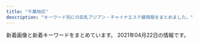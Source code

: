 ```yaml
---
title: "千葉地区"
description: "キーワード別にの巨乳アジアン・チャイナエステ嬢情報をまとめました。"
---
```


新着画像と新着キーワードをまとめています。
2021年04月22日の情報です。

<DmmAffiliateIns />
<KeywordTable
  shops={
    [
    {
        "station": "\u7fd2\u5fd7\u91ce\u99c5",
        "keywords": {
            "87": 1,
            "F": 1
        },
        "img_links": [
            "http://www.miyu-est.com/images/top.jpg",
            "http://www.miyu-est.com/images/staff/harumi.jpg",
            "http://www.miyu-est.com/images/mobile.png",
            "http://www.miyu-est.com/images/10.jpg",
            "http://www.miyu-est.com/images/r-5.jpg",
            "http://www.miyu-est.com/images/r-1.jpg",
            "http://www.miyu-est.com/images/staff/jinmi.jpg",
            "http://www.miyu-est.com/images/r-4.jpg",
            "http://www.miyu-est.com/images/s-2/2-4.jpg",
            "http://www.miyu-est.com/images/staff/sora.jpg",
            "http://www.miyu-est.com/images/r-2.jpg",
            "http://www.miyu-est.com/images/9.jpg",
            "http://www.miyu-est.com/images/3.jpg",
            "http://www.miyu-est.com/images/staff/naomi.jpg",
            "http://www.miyu-est.com/images/r-6.jpg",
            "http://www.miyu-est.com/images/staff/s2.jpg",
            "http://www.miyu-est.com/images/r-3.jpg",
            "http://www.miyu-est.com/images/titestaff.png",
            "http://www.miyu-est.com/images/staff/miho.jpg",
            "http://www.miyu-est.com/images/staff/nana.jpg",
            "http://www.miyu-est.com/images/newtit.jpg",
            "http://www.miyu-est.com/images/s-3/3-4.jpg"
        ],
        "url": "http://www.miyu-est.com/",
        "name": "\u7f8e\u512a"
    },
    {
        "img_links": [
            "http://es-littlefairy.xyz/_src/31705063/sign.png",
            "http://es-littlefairy.xyz/_src/31704946/3.png",
            "http://es-littlefairy.xyz/_src/31705056/nophoto.jpg",
            "http://es-littlefairy.xyz/_src/36400671/1.png",
            "http://es-littlefairy.xyz/_src/31705026/staff_line.png",
            "http://es-littlefairy.xyz/_src/31705033/staff6.jpg",
            "http://es-littlefairy.xyz/_src/31704980/sign.png",
            "http://es-littlefairy.xyz/_src/31704941/staff3.jpg",
            "http://es-littlefairy.xyz/_src/31705002/sign.png",
            "http://es-littlefairy.xyz/_src/31705081/sign.png",
            "http://es-littlefairy.xyz/_src/31705013/nophoto.jpg",
            "http://es-littlefairy.xyz/_src/31705028/staff6.jpg",
            "http://es-littlefairy.xyz/_src/31704996/staff_line.png",
            "http://es-littlefairy.xyz/_src/31705050/staff3.jpg",
            "http://es-littlefairy.xyz/_src/31705004/s_staff.png",
            "http://es-littlefairy.xyz/_src/31704943/s1.png",
            "http://es-littlefairy.xyz/_src/31705102/sign.png",
            "http://es-littlefairy.xyz/_src/31705055/staff3.jpg",
            "http://es-littlefairy.xyz/_src/36400663/staff_line.png",
            "http://es-littlefairy.xyz/_src/31705008/sign.png",
            "http://es-littlefairy.xyz/_src/31704942/staff8.jpg",
            "http://es-littlefairy.xyz/_src/31704948/1.png",
            "http://es-littlefairy.xyz/_src/31704940/staff2.jpg",
            "http://es-littlefairy.xyz/_src/31705012/staff8.png",
            "http://es-littlefairy.xyz/_src/31705037/staff_line.png",
            "http://es-littlefairy.xyz/_src/31704914/sign.png",
            "http://es-littlefairy.xyz/_src/31705044/staff2.jpg",
            "http://es-littlefairy.xyz/_src/31705015/staff_line.png",
            "http://es-littlefairy.xyz/_src/31705070/sign.png",
            "http://es-littlefairy.xyz/_src/31705021/staff7.jpg",
            "http://es-littlefairy.xyz/_src/31704938/s2.png",
            "http://es-littlefairy.xyz/_src/31705023/nophoto.jpg",
            "http://es-littlefairy.xyz/_src/31705054/staff3.jpg",
            "http://es-littlefairy.xyz/_src/31705043/staff2.jpg",
            "http://es-littlefairy.xyz/_src/31705017/staff7.jpg",
            "http://es-littlefairy.xyz/_src/36400657/staff8.jpg",
            "http://es-littlefairy.xyz/_src/31704952/s3.png",
            "http://es-littlefairy.xyz/_src/36400597/staff8.png",
            "http://es-littlefairy.xyz/_src/31705045/nophoto.jpg",
            "http://es-littlefairy.xyz/_src/31704960/end1.png",
            "http://es-littlefairy.xyz/_src/31705048/staff_line.png",
            "http://es-littlefairy.xyz/_src/31704981/sign.png",
            "http://es-littlefairy.xyz/_src/31705032/staff6.jpg",
            "http://es-littlefairy.xyz/_src/31705034/nophoto.jpg",
            "http://es-littlefairy.xyz/_src/31705022/staff7.jpg",
            "http://es-littlefairy.xyz/_src/31705106/sign.png",
            "http://es-littlefairy.xyz/_src/31705098/denpu.jpg",
            "http://es-littlefairy.xyz/_src/36400658/nophoto.jpg",
            "http://es-littlefairy.xyz/_src/31704998/staff8.png",
            "http://es-littlefairy.xyz/_src/31705011/staff8.png",
            "http://es-littlefairy.xyz/_src/36400656/staff8.jpg",
            "http://es-littlefairy.xyz/_src/31705085/sign.png",
            "http://es-littlefairy.xyz/_src/31705039/staff2.jpg",
            "http://es-littlefairy.xyz/_src/36400652/staff8.jpg"
        ],
        "name": "\u512a\u30fb\u3086\u3046",
        "station": "\u4eac\u6210\u5927\u4e45\u4fdd\u99c5",
        "keywords": {},
        "url": "http://es-littlefairy.xyz/"
    },
    {
        "station": "JR\u6d25\u7530\u6cbc\u99c5\u5317\u53e3",
        "name": "BLUE\u30cf\u30ef\u30a4",
        "url": "http://www.es-bluehawai.com/",
        "keywords": {
            "C": 4,
            "D": 10,
            "86": 4,
            "87": 8,
            "88": 2
        },
        "img_links": [
            "http://www.es-bluehawai.com/images/attention.png",
            "http://www.es-bluehawai.com/files/012.jpg",
            "http://www.es-bluehawai.com/files/009-02.jpg",
            "http://www.es-bluehawai.com/files/011.jpg",
            "http://www.es-bluehawai.com/images/coverParts.png",
            "http://www.es-bluehawai.com/files/010-02.jpg",
            "http://www.es-bluehawai.com/files/008-02.jpg",
            "http://www.es-bluehawai.com/files/014-02.jpg",
            "http://www.es-bluehawai.com/files/013-02.jpg",
            "http://www.es-bluehawai.com/files/013.jpg",
            "http://www.es-bluehawai.com/images/concept.jpg",
            "http://www.es-bluehawai.com/images/goback.jpg",
            "http://www.es-bluehawai.com/files/010.jpg",
            "http://www.es-bluehawai.com/files/011-02.jpg",
            "http://www.es-bluehawai.com/files/012-02.jpg",
            "http://www.es-bluehawai.com/files/014.jpg",
            "http://www.es-bluehawai.com/files/008.jpg",
            "http://www.es-bluehawai.com/images/infoSlide01.jpg",
            "http://www.es-bluehawai.com/files/009.jpg"
        ]
    },
    {
        "url": "http://yuraku.xyz/",
        "img_links": [
            "http://yuraku.xyz/_src/18967479/sign-1.jpg",
            "http://yuraku.xyz/_src/20882127/img_3017.jpg",
            "http://yuraku.xyz/_src/53238401/wechatimg487.jpg",
            "http://yuraku.xyz/_src/18967456/4.png",
            "http://yuraku.xyz/_src/18967465/_dsf3386.jpg",
            "http://yuraku.xyz/_src/18967510/img20170726235401893025.png",
            "http://yuraku.xyz/_src/18967522/img20170726235401893025.png",
            "http://yuraku.xyz/_src/18967458/1.png",
            "http://yuraku.xyz/_src/18967466/img20170725121742291421.png",
            "http://yuraku.xyz/_src/18967447/_x1m6343.jpg",
            "http://yuraku.xyz/_src/18967460/5.png",
            "http://yuraku.xyz/_src/18967486/sign-1.jpg",
            "http://yuraku.xyz/_src/18967502/img20170726111759249054.png",
            "http://yuraku.xyz/_src/18967518/_dsf3386.jpg",
            "http://yuraku.xyz/_src/18967454/3.png",
            "http://yuraku.xyz/_src/18967527/sign.png",
            "http://yuraku.xyz/_src/35726664/cam.jpg",
            "http://yuraku.xyz/_src/18967463/_dsf3390.jpg",
            "http://yuraku.xyz/_src/51453457/wechatimg458.jpg",
            "http://yuraku.xyz/_src/36849610/wechatimg195.jpg",
            "http://yuraku.xyz/_src/18967516/_dsf3390.jpg",
            "http://yuraku.xyz/_src/18967446/img_2990.jpg",
            "http://yuraku.xyz/_src/18967495/img20170725223357156708.png",
            "http://yuraku.xyz/_src/20882128/img_2891.jpg",
            "http://yuraku.xyz/_src/18967448/cam.jpg",
            "http://yuraku.xyz/_src/18967450/top1.1.png",
            "http://yuraku.xyz/_src/18967497/sign.png",
            "http://yuraku.xyz/_src/18967452/2.png",
            "http://yuraku.xyz/_src/18967520/_dsf3394.jpg",
            "http://yuraku.xyz/_src/18967514/_dsf3393.jpg",
            "http://yuraku.xyz/_src/18967526/sign.png",
            "http://yuraku.xyz/_src/18967464/_dsf3394.jpg",
            "http://yuraku.xyz/_src/18967484/img20170725142644542149.png",
            "http://yuraku.xyz/_src/18967469/news.png",
            "http://yuraku.xyz/_src/36866010/wechatimg196.jpg"
        ],
        "name": "\u60a0\u697d",
        "station": "\u5343\u8449\u4e2d\u592e\u99c5\u6771\u53e3",
        "keywords": {}
    },
    {
        "station": "\u5343\u8449\u4e2d\u592e\u99c5\u897f\u53e3",
        "url": "https://sweet-honey.iest.info/",
        "keywords": {
            "D": 12,
            "85": 6,
            "83": 6
        },
        "name": "\u30b9\u30a4\u30fc\u30c8\u30cf\u30cb\u30fc",
        "img_links": [
            "https://sweet-honey.iest.info/images/room2.jpg",
            "https://sweet-honey.iest.info/images/spmainimg.jpg",
            "https://sweet-honey.iest.info/images/pagetop.png",
            "https://sweet-honey.iest.info/images/room3.jpg",
            "https://sweet-honey.iest.info/images/room4.jpg",
            "https://sweet-honey.iest.info/images/room5.jpg",
            "https://sweet-honey.iest.info/images/room1.jpg",
            "https://sweet-honey.iest.info/photos/sites/55/2021/04/2021041506061576.jpg",
            "https://sweet-honey.iest.info/images/room6.jpg",
            "https://sweet-honey.iest.info/images/top.png",
            "https://sweet-honey.iest.info/images/mainimg.jpg",
            "https://sweet-honey.iest.info/images/top_sp.png",
            "https://sweet-honey.iest.info/photos/sites/55/2021/04/202104150621320.jpg"
        ]
    },
    {
        "keywords": {},
        "name": "\u7f8e\u3057\u3044\u30ec\u30c7\u30a3\u30fc",
        "url": "http://aroma-massage.tokyo/",
        "img_links": [
            "http://aroma-massage.tokyo/css/m-yejiao.jpg",
            "http://aroma-massage.tokyo/css/m-right.jpg",
            "http://aroma-massage.tokyo/css/m-top-right03.jpg",
            "http://aroma-massage.tokyo/css/staff/staff08.png",
            "http://aroma-massage.tokyo/css/m-top-right01.jpg",
            "http://aroma-massage.tokyo/css/m-left.jpg",
            "http://aroma-massage.tokyo/css/m-top-right02.jpg",
            "http://aroma-massage.tokyo/css/staff/staff09.png",
            "http://aroma-massage.tokyo/images/call.png",
            "http://aroma-massage.tokyo/css/staff/staff03.png",
            "http://aroma-massage.tokyo/css/m-top-right04.jpg",
            "http://aroma-massage.tokyo/css/m-top02.jpg",
            "http://aroma-massage.tokyo/css/staff/staff01.png",
            "http://aroma-massage.tokyo/css/staff/staff06.png",
            "http://aroma-massage.tokyo/css/m-head.jpg",
            "http://aroma-massage.tokyo/css/staff/staff05.png",
            "http://aroma-massage.tokyo/css/staff/staff07.png",
            "http://aroma-massage.tokyo/css/staff/staff12.png",
            "http://aroma-massage.tokyo/css/top-left01.jpg"
        ],
        "station": "JR\u7a32\u6bdb\u99c5\u6771\u53e3"
    },
    {
        "station": "\u9ad8\u6839\u6728\u6238\u99c5\u5357\u53e3",
        "img_links": [
            "http://aimise.com/images/iyasi3.jpg",
            "http://aimise.com/images/iyasi6.jpg",
            "http://aimise.com/images/iyasi2.jpg",
            "http://aimise.com/images/iyasi4.jpg",
            "http://aimise.com/xj/03.jpg",
            "http://aimise.com/xj/hf/2.jpg",
            "http://aimise.com/xj/006.jpg",
            "http://aimise.com/images/an6.jpg",
            "http://aimise.com/images/an2.jpg",
            "http://aimise.com/images/an3.jpg",
            "http://aimise.com/images/iyasi8.jpg",
            "http://aimise.com/images/an1.jpg",
            "http://aimise.com/images/an4.jpg",
            "http://aimise.com/xj/001.jpg",
            "http://aimise.com/xj/hf/1.jpg",
            "http://aimise.com/xj/01.jpg",
            "http://aimise.com/xj/02.jpg",
            "http://aimise.com/xj/hf/4.jpg",
            "http://aimise.com/xj/hf/3.jpg",
            "http://aimise.com/images/an5.jpg",
            "http://aimise.com/xj/002.jpg",
            "http://aimise.com/xj/005.jpg",
            "http://aimise.com/images/iyasi7.jpg",
            "http://aimise.com/xj/003.jpg",
            "http://aimise.com/images/240425-1210261S50276.png",
            "http://aimise.com/images/iyasi5.jpg",
            "http://aimise.com/xj/004.jpg"
        ],
        "keywords": {},
        "url": "http://aimise.com/",
        "name": "\u91d1\u73b2\u74cf-\u30ad\u30f3\u30ec\u30fc\u30ed\u30fc-"
    },
    {
        "url": "http://sara.xyz.mn/",
        "keywords": {
            "E": 3,
            "86": 2,
            "88": 2,
            "87": 2,
            "D": 2,
            "C": 1
        },
        "name": "\u5929\u4f7f\u697d\u5712",
        "img_links": [
            "http://sara.xyz.mn/images/s_pick.jpg",
            "http://sara.xyz.mn/images/1.jpg",
            "http://sara.xyz.mn/images/mobile.jpg",
            "http://sara.xyz.mn/images/end1.jpg",
            "http://sara.xyz.mn/photos/sites/108/2019/10/201910010837567.jpg",
            "http://sara.xyz.mn/images/s_news.jpg",
            "http://sara.xyz.mn/images/staffs.png",
            "http://sara.xyz.mn/images/s_info.jpg",
            "http://sara.xyz.mn/images/s_face.jpg",
            "http://sara.xyz.mn/photos/sites/108/2019/10/2019100108375699.jpg",
            "http://sara.xyz.mn/images/top1.jpg",
            "http://sara.xyz.mn/photos/sites/108/2019/10/2019100108375747.jpg",
            "http://sara.xyz.mn/photos/sites/108/2019/10/2019100108375817.jpg",
            "http://sara.xyz.mn/images/top.jpg",
            "http://sara.xyz.mn/images/s_staff.jpg",
            "http://sara.xyz.mn/images/nbj3.jpg",
            "http://sara.xyz.mn/photos/sites/108/2021/04/2021040105285767.jpg",
            "http://sara.xyz.mn/photos/sites/108/2019/11/201911100438444.jpg"
        ],
        "station": "\u5343\u8449\u4e2d\u592e\u99c5"
    },
    {
        "img_links": [
            "http://www.oggi.relaxmens.com/img/nav-003.png",
            "http://www.oggi.relaxmens.com/files/001.jpg",
            "http://www.oggi.relaxmens.com/files/002.jpg",
            "http://www.oggi.relaxmens.com/img/stb.jpg",
            "http://www.oggi.relaxmens.com/img/tel.png",
            "http://www.oggi.relaxmens.com/img/top01.png",
            "http://www.oggi.relaxmens.com/files/013.jpg",
            "http://www.oggi.relaxmens.com/img/nav-004.png",
            "http://www.oggi.relaxmens.com/files/016.jpg",
            "http://www.oggi.relaxmens.com/img/nav-006.png",
            "http://www.oggi.relaxmens.com/img/nav-005.png",
            "http://www.oggi.relaxmens.com/files/015.jpg",
            "http://www.oggi.relaxmens.com/img/stt.jpg",
            "http://www.oggi.relaxmens.com/img/nav-002.png",
            "http://www.oggi.relaxmens.com/img/nav-001.png"
        ],
        "name": "OGGI \uff5e\u30aa\u30c3\u30b8\uff5e",
        "keywords": {
            "D": 5,
            "86": 1,
            "87": 4
        },
        "station": "JR\u7a32\u6bdb\u99c5\u6771\u53e3",
        "url": "http://www.oggi.relaxmens.com/"
    },
    {
        "station": "JR\u5e55\u5f35\u672c\u90f7\u99c5\u6771\u53e3",
        "keywords": {},
        "name": "\u7d2b\u306e\u8776",
        "img_links": [],
        "url": "http://milkiyway.xyz/"
    },
    {
        "name": "\u30cf\u30ca\u30df\u30ba\u30ad",
        "station": "JR\u6d25\u7530\u6cbc\u99c5\u5317\u53e3",
        "url": "http://tyuiopew.xyz/",
        "keywords": {
            "C": 5,
            "D": 3,
            "89": 1,
            "85": 6,
            "87": 1
        },
        "img_links": [
            "http://tyuiopew.xyz/uploads/201126/1-2011261434211X.jpg",
            "http://tyuiopew.xyz/static/picture/bar-news.png",
            "http://tyuiopew.xyz/static/picture/bar-girls.png",
            "http://tyuiopew.xyz/uploads/210412/1-2104121K12b17.jpg",
            "http://tyuiopew.xyz/static/picture/bar-infomation.png",
            "http://tyuiopew.xyz/static/picture/info2.jpg",
            "http://tyuiopew.xyz/uploads/201015/1-20101509223C14.jpg",
            "http://tyuiopew.xyz/static/picture/bar-inte.png",
            "http://tyuiopew.xyz/static/picture/info_text.jpg",
            "http://tyuiopew.xyz/uploads/210106/1-210106132U6206.jpg",
            "http://tyuiopew.xyz/static/picture/info1.jpg",
            "http://tyuiopew.xyz/uploads/201015/1-201015092252D0.jpg",
            "http://tyuiopew.xyz/uploads/201113/1-201113140121425.jpg",
            "http://tyuiopew.xyz/uploads/210412/1-2104121K35JN.jpg",
            "http://tyuiopew.xyz/static/picture/girls-bar.png",
            "http://tyuiopew.xyz/uploads/201015/1-201015092312434.jpg"
        ]
    },
    {
        "url": "http://www.yatunomi.com/",
        "keywords": {},
        "station": "\u5317\u7fd2\u5fd7\u91ce\u99c5\u6771\u53e3",
        "img_links": [
            "http://www.yatunomi.com/images/46-11051416223130.jpg",
            "http://www.yatunomi.com/images/003.jpg",
            "http://www.yatunomi.com/images/sample_photo1.jpg",
            "http://www.yatunomi.com/images/sample_photo3.jpg",
            "http://www.yatunomi.com/images/sample_photo2.jpg",
            "http://www.yatunomi.com/images/3.jpg",
            "http://www.yatunomi.com/images/sample1.jpg",
            "http://www.yatunomi.com/images/icon_bar.png",
            "http://www.yatunomi.com/images/004.jpg",
            "http://www.yatunomi.com/images/006.jpg",
            "http://www.yatunomi.com/images/1.jpg",
            "http://www.yatunomi.com/images/005.jpg",
            "http://www.yatunomi.com/images/sample_photo4.jpg",
            "http://www.yatunomi.com/images/01.jpg",
            "http://www.yatunomi.com/images/02.jpg",
            "http://www.yatunomi.com/images/2.jpg"
        ],
        "name": "\u30ea\u30e9\u30db\u30fc\u30e0"
    },
    {
        "keywords": {},
        "img_links": [
            "http://www.es-lime.info/img/eko1.jpg",
            "http://www.es-lime.info/images/menu/top.png",
            "http://www.es-lime.info/images/staff_t.jpg",
            "http://www.es-lime.info/images/menu/interior.png",
            "http://www.es-lime.info/staff/megumi.jpg",
            "http://www.es-lime.info/staff/ayumi.jpg",
            "http://www.es-lime.info/images/news.jpg",
            "http://www.es-lime.info/staff/yuki.jpg",
            "http://www.es-lime.info/staff/miyuki.jpg",
            "http://www.es-lime.info/staff/eko.jpg",
            "http://www.es-lime.info/img/megumi1.jpg",
            "http://www.es-lime.info/images/time.jpg",
            "http://www.es-lime.info/img/rina1.jpg",
            "http://www.es-lime.info/images/tg.png",
            "http://www.es-lime.info/img/miyuki1.jpg",
            "http://www.es-lime.info/staff/ai.jpg",
            "http://www.es-lime.info/img/yuki1.jpg",
            "http://www.es-lime.info/images/rec.jpg",
            "http://www.es-lime.info/images/tel.png",
            "http://www.es-lime.info/img/ai1.jpg",
            "http://www.es-lime.info/images/menu/staff.png",
            "http://www.es-lime.info/images/interior_t.jpg",
            "http://www.es-lime.info/images/right.png",
            "http://www.es-lime.info/staff/rina.jpg",
            "http://www.es-lime.info/images/sys.jpg",
            "http://www.es-lime.info/images/int2.png",
            "http://www.es-lime.info/img/ayumi1.jpg",
            "http://www.es-lime.info/images/int1.jpg"
        ],
        "station": "\u5343\u8449\u4e2d\u592e\u99c5\u6771\u53e3",
        "url": "http://www.es-lime.info/",
        "name": "Flower"
    },
    {
        "img_links": [
            "http://www.yumegogoti.mensest.com/images/shop/shop01.jpg",
            "http://www.yumegogoti.mensest.com/images/shop/shop04.jpg",
            "http://www.yumegogoti.mensest.com/files/001-02.jpg",
            "http://www.yumegogoti.mensest.com/files/004-02.jpg",
            "http://www.yumegogoti.mensest.com/images/shop/shop03.jpg",
            "http://www.yumegogoti.mensest.com/images/slider/2.jpg",
            "http://www.yumegogoti.mensest.com/images/slider/3.jpg",
            "http://www.yumegogoti.mensest.com/images/shop/shop02.jpg",
            "http://www.yumegogoti.mensest.com/images/tel.png",
            "http://www.yumegogoti.mensest.com/images/slider/1.jpg",
            "http://www.yumegogoti.mensest.com/images/link.jpg",
            "http://www.yumegogoti.mensest.com/files/005-02.jpg",
            "http://www.yumegogoti.mensest.com/files/005.jpg",
            "http://www.yumegogoti.mensest.com/files/004.jpg",
            "http://www.yumegogoti.mensest.com/images/shop/shop05.jpg",
            "http://www.yumegogoti.mensest.com/images/staff01.jpg",
            "http://www.yumegogoti.mensest.com/files/003.jpg",
            "http://www.yumegogoti.mensest.com/images/guide.jpg",
            "http://www.yumegogoti.mensest.com/images/movie.jpg",
            "http://www.yumegogoti.mensest.com/files/002-02.jpg",
            "http://www.yumegogoti.mensest.com/files/001.jpg",
            "http://www.yumegogoti.mensest.com/files/002.jpg",
            "http://www.yumegogoti.mensest.com/files/003-02.jpg"
        ],
        "name": "\u5922\u5fc3\u5730",
        "station": "JR\u4e94\u4e95\u99c5\u897f\u53e3",
        "url": "http://www.yumegogoti.mensest.com/",
        "keywords": {
            "C": 16,
            "87": 2,
            "86": 3,
            "D": 3
        }
    },
    {
        "name": "\u697d\u7652 \uff5e\u3089\u304f\u305b\u3093\uff5e",
        "station": "\u516c\u6d25\u306e\u675c\u99c5",
        "img_links": [
            "http://www.madonna.work/images/ta.jpg",
            "http://www.madonna.work/images/head.jpg",
            "http://www.madonna.work/images/news.jpg",
            "http://www.madonna.work/img/sasa1.jpg",
            "http://www.madonna.work/images/interior_t.jpg",
            "http://www.madonna.work/images/tel.jpg",
            "http://www.madonna.work/images/rec2.jpg",
            "http://www.madonna.work/images/ac1.jpg",
            "http://www.madonna.work/images/int2.jpg",
            "http://www.madonna.work/images/rec1.jpg",
            "http://www.madonna.work/images/staff_t.jpg",
            "http://www.madonna.work/img/aya1.jpg",
            "http://www.madonna.work/images/ac2.jpg",
            "http://www.madonna.work/images/2.jpg",
            "http://www.madonna.work/images/mobile.jpg",
            "http://www.madonna.work/images/1.jpg",
            "http://www.madonna.work/images/int1.jpg"
        ],
        "keywords": {},
        "url": "http://www.madonna.work/"
    },
    {
        "name": "Lover\uff5e\u30e9\u30f4\u30a1\u30fc\uff5e",
        "station": "JR\u5343\u8449\u99c5\u5317\u53e3",
        "keywords": {
            "D": 30,
            "E": 2,
            "83": 6,
            "88": 2,
            "84": 2,
            "87": 18,
            "86": 14,
            "C": 10
        },
        "url": "http://www.lover-esthe.xyz/",
        "img_links": [
            "http://www.lover-esthe.xyz/files/031-02.jpg",
            "http://www.lover-esthe.xyz/files/034.jpg",
            "http://www.lover-esthe.xyz/files/017.jpg",
            "http://www.lover-esthe.xyz/files/027-02.jpg",
            "http://www.lover-esthe.xyz/files/014.jpg",
            "http://www.lover-esthe.xyz/files/031.jpg",
            "http://www.lover-esthe.xyz/files/023.jpg",
            "http://www.lover-esthe.xyz/files/029.jpg",
            "http://www.lover-esthe.xyz/files/016.jpg",
            "http://www.lover-esthe.xyz/images/top.png",
            "http://www.lover-esthe.xyz/files/025.jpg",
            "http://www.lover-esthe.xyz/files/029-02.jpg",
            "http://www.lover-esthe.xyz/files/028.jpg",
            "http://www.lover-esthe.xyz/files/024-02.jpg",
            "http://www.lover-esthe.xyz/files/025-02.jpg",
            "http://www.lover-esthe.xyz/files/014-02.jpg",
            "http://www.lover-esthe.xyz/files/020-02.jpg",
            "http://www.lover-esthe.xyz/files/021-02.jpg",
            "http://www.lover-esthe.xyz/images/link_s.png",
            "http://www.lover-esthe.xyz/files/033.jpg",
            "http://www.lover-esthe.xyz/files/018.jpg",
            "http://www.lover-esthe.xyz/files/030.jpg",
            "http://www.lover-esthe.xyz/files/028-02.jpg",
            "http://www.lover-esthe.xyz/files/030-02.jpg",
            "http://www.lover-esthe.xyz/files/012-02.jpg",
            "http://www.lover-esthe.xyz/files/023-02.jpg",
            "http://www.lover-esthe.xyz/files/016-02.jpg",
            "http://www.lover-esthe.xyz/files/017-02.jpg",
            "http://www.lover-esthe.xyz/files/012.jpg",
            "http://www.lover-esthe.xyz/files/018-02.jpg",
            "http://www.lover-esthe.xyz/files/015-02.jpg",
            "http://www.lover-esthe.xyz/files/019-02.jpg",
            "http://www.lover-esthe.xyz/files/032.jpg",
            "http://www.lover-esthe.xyz/files/015.jpg",
            "http://www.lover-esthe.xyz/files/022-02.jpg",
            "http://www.lover-esthe.xyz/files/033-02.jpg",
            "http://www.lover-esthe.xyz/files/022.jpg",
            "http://www.lover-esthe.xyz/files/034-02.jpg",
            "http://www.lover-esthe.xyz/files/019.jpg",
            "http://www.lover-esthe.xyz/files/027.jpg",
            "http://www.lover-esthe.xyz/files/020.jpg",
            "http://www.lover-esthe.xyz/files/032-02.jpg",
            "http://www.lover-esthe.xyz/files/024.jpg",
            "http://www.lover-esthe.xyz/images/staff_s.png",
            "http://www.lover-esthe.xyz/files/021.jpg",
            "http://www.lover-esthe.xyz/images/news.jpg"
        ]
    },
    {
        "keywords": {
            "85": 4,
            "87": 2,
            "D": 6
        },
        "name": "\u30ea\u30be\u30fc\u30c8MAX",
        "img_links": [
            "https://resort-max.jpn.mn/images/news.png",
            "https://resort-max.jpn.mn/images/2.jpg",
            "https://resort-max.jpn.mn/images/ser1.jpg",
            "https://resort-max.jpn.mn/images/1.jpg",
            "https://resort-max.jpn.mn/images/top.jpg",
            "https://resort-max.jpn.mn/images/ser2.jpg",
            "https://resort-max.jpn.mn/images/s_reruit.png",
            "https://resort-max.jpn.mn/images/s_staff.png",
            "https://resort-max.jpn.mn/images/mobile.jpg",
            "https://resort-max.jpn.mn/photos/sites/133/2021/03/202103311608011.jpg",
            "https://resort-max.jpn.mn/images/info.jpg",
            "https://resort-max.jpn.mn/images/top1.jpg",
            "https://resort-max.jpn.mn/photos/sites/133/2021/03/2021033116080279.jpg",
            "https://resort-max.jpn.mn/photos/sites/133/2021/03/2021033115584750.jpg",
            "https://resort-max.jpn.mn/photos/sites/133/2021/03/2021033115584880.jpg",
            "https://resort-max.jpn.mn/images/ser3.jpg",
            "https://resort-max.jpn.mn/images/ser5.jpg",
            "https://resort-max.jpn.mn/images/ser6.jpg",
            "https://resort-max.jpn.mn/photos/sites/133/2021/03/2021033116080222.jpg",
            "https://resort-max.jpn.mn/images/ser4.jpg",
            "https://resort-max.jpn.mn/photos/sites/133/2021/03/2021033115584746.jpg"
        ],
        "station": "\u5343\u8449\u4e2d\u592e\u99c5\u6771\u53e3",
        "url": "https://resort-max.jpn.mn/"
    },
    {
        "station": "\u5343\u8449\u4e2d\u592e\u99c5\u897f\u53e3",
        "url": "http://chiba-sapphire.net/",
        "name": "\u30b5\u30d5\u30a1\u30a4\u30a2",
        "keywords": {},
        "img_links": [
            "http://chiba-sapphire.net/staff/s-yuki.jpg",
            "http://chiba-sapphire.net/images/c-interior.png",
            "http://chiba-sapphire.net/staff/s-aya.jpg",
            "http://chiba-sapphire.net/images/side-info.png",
            "http://chiba-sapphire.net/images/kazari.png",
            "http://chiba-sapphire.net/images/copyright.png",
            "http://chiba-sapphire.net/images/c-top.png",
            "http://chiba-sapphire.net/images/bar-interior.png",
            "http://chiba-sapphire.net/staff/s-eri.jpg",
            "http://chiba-sapphire.net/images/b-taisaku.png",
            "http://chiba-sapphire.net/images/c-staff.png",
            "http://chiba-sapphire.net/staff/s-miyu.jpg",
            "http://chiba-sapphire.net/staff/s-risa.jpg",
            "http://chiba-sapphire.net/images/side-twitter.png",
            "http://chiba-sapphire.net/images/cam.png",
            "http://chiba-sapphire.net/images/bar-staff.png",
            "http://chiba-sapphire.net/images/b-qr.png",
            "http://chiba-sapphire.net/images/index-enter.png"
        ]
    },
    {
        "name": "HARU",
        "img_links": [
            "https://www.harurelaxation.com/prof/5/top.jpg",
            "https://www.harurelaxation.com/prof/1/01.jpg",
            "https://www.harurelaxation.com/prof/7/02.jpg",
            "https://www.harurelaxation.com/prof/9/01.jpg",
            "https://www.harurelaxation.com/prof/9/top.jpg",
            "https://www.harurelaxation.com/prof/5/02.jpg",
            "https://www.harurelaxation.com/img/tmp/sns_bt1.png",
            "https://www.harurelaxation.com/prof/1/top.jpg",
            "https://www.harurelaxation.com/prof/1/02.jpg",
            "https://www.harurelaxation.com/prof/7/01.jpg",
            "https://www.harurelaxation.com/prof/6/02.jpg",
            "https://www.harurelaxation.com/prof/6/top.jpg",
            "https://www.harurelaxation.com/prof/3/top.jpg",
            "https://www.harurelaxation.com/prof/5/01.jpg",
            "https://www.harurelaxation.com/prof/6/01.jpg",
            "https://www.harurelaxation.com/img/all/loader.png",
            "https://www.harurelaxation.com/prof/7/top.jpg",
            "https://www.harurelaxation.com/prof/8/top.jpg",
            "https://www.harurelaxation.com/prof/3/01.jpg",
            "https://www.harurelaxation.com/prof/3/02.jpg",
            "https://www.harurelaxation.com/prof/8/01.jpg",
            "https://www.harurelaxation.com/prof/8/02.jpg",
            "https://www.harurelaxation.com/img/tmp/sns_bt2.png"
        ],
        "station": "JR\u8302\u539f\u99c5",
        "keywords": {
            "83": 9,
            "C": 6,
            "82": 6,
            "D": 12,
            "\u80f8": 2,
            "E": 3,
            "84": 6
        },
        "url": "https://www.harurelaxation.com/"
    },
    {
        "station": "\u5343\u8449\u4e2d\u592e\u99c5\u6771\u53e3",
        "url": "http://smile.oks.bz/",
        "img_links": [
            "http://smile.oks.bz/photos/sites/41/2021/03/2021030812591776-356x475.jpg",
            "http://smile.oks.bz/photos/sites/41/2021/02/2021020310442052.jpg",
            "http://smile.oks.bz/photos/sites/41/2020/10/202010071446208.jpg",
            "http://smile.oks.bz/photos/sites/41/2021/02/2021020310442224.jpg",
            "http://smile.oks.bz/photos/sites/41/2019/09/2019091314105462.jpg",
            "http://smile.oks.bz/photos/sites/41/2021/02/2021022713432946-356x475.jpg",
            "http://smile.oks.bz/images/s_face.jpg",
            "http://smile.oks.bz/photos/sites/41/2020/09/2020090213501227.jpg",
            "http://smile.oks.bz/photos/sites/41/2020/10/2020101713162274.jpg",
            "http://smile.oks.bz/photos/sites/41/2019/12/2019122517061810.jpg",
            "http://smile.oks.bz/photos/sites/41/2019/09/2019091314115844.jpg",
            "http://smile.oks.bz/photos/sites/41/2019/12/2019122517044066.jpg",
            "http://smile.oks.bz/photos/sites/41/2019/08/201909231726370.jpg",
            "http://smile.oks.bz/images/staff_line.jpg",
            "http://smile.oks.bz/photos/sites/41/2020/11/2020110713394486.jpg",
            "http://smile.oks.bz/photos/sites/41/2019/09/2019090417583313.jpg",
            "http://smile.oks.bz/images/mobile.jpg",
            "http://smile.oks.bz/photos/sites/41/2020/09/202009091902267.jpg",
            "http://smile.oks.bz/photos/sites/41/2021/03/2021030812591776.jpg",
            "http://smile.oks.bz/photos/sites/41/2019/12/2019122517044318.jpg",
            "http://smile.oks.bz/photos/sites/41/2019/11/2019112410352437.jpg",
            "http://smile.oks.bz/images/link.jpg",
            "http://smile.oks.bz/images/top.jpg",
            "http://smile.oks.bz/photos/sites/41/2021/01/2021012517065775.jpg",
            "http://smile.oks.bz/photos/sites/41/2021/02/2021022713432946.jpg",
            "http://smile.oks.bz/images/s_news.jpg",
            "http://smile.oks.bz/photos/sites/41/2019/12/2019122516470912.jpg",
            "http://smile.oks.bz/photos/sites/41/2020/01/2020012310224324.jpg",
            "http://smile.oks.bz/photos/sites/41/2021/01/2021010911025290.jpg",
            "http://smile.oks.bz/photos/sites/41/2020/07/2020071417514615.jpg"
        ],
        "keywords": {
            "E": 3,
            "85": 4,
            "D": 18,
            "C": 2,
            "86": 12,
            "83": 1,
            "87": 6
        },
        "name": "Smile\u30fb\u30b9\u30de\u30a4\u30eb"
    },
    {
        "station": "JR\u7a32\u6bdb\u99c5\u6771\u53e3",
        "keywords": {},
        "name": "Dear",
        "url": "http://lolita.jpest.net/",
        "img_links": [
            "http://lolita.jpest.net/uploads//sites/28/2020/11/con03.jpg",
            "http://lolita.jpest.net/uploads//sites/28/2021/03/g-1.jpg",
            "http://lolita.jpest.net/uploads//sites/28/2021/01/001.jpg",
            "http://lolita.jpest.net/uploads//sites/28/2020/11/g3-2.jpg",
            "http://lolita.jpest.net/uploads//sites/28/2020/11/g1-2.jpg",
            "http://lolita.jpest.net/uploads//sites/28/2020/11/con02.jpg",
            "http://lolita.jpest.net/uploads//sites/28/2021/04/g.jpg",
            "http://lolita.jpest.net/uploads//sites/28/2020/11/tel-1.png",
            "http://lolita.jpest.net/uploads//sites/28/2020/11/g2-3-225x300.jpg",
            "http://lolita.jpest.net/uploads//sites/28/2021/03/g2.jpg",
            "http://lolita.jpest.net/uploads//sites/28/2020/12/req_03.jpg",
            "http://lolita.jpest.net/uploads//sites/28/2021/03/g1.jpg",
            "http://lolita.jpest.net/uploads//sites/28/2020/11/home.png",
            "http://lolita.jpest.net/uploads//sites/28/2020/11/con01.jpg",
            "http://lolita.jpest.net/uploads//sites/28/2020/11/g3-2-225x300.jpg",
            "http://lolita.jpest.net/uploads//sites/28/2020/11/staff.jpg",
            "http://lolita.jpest.net/uploads//sites/28/2020/11/g2-2.jpg"
        ]
    },
    {
        "img_links": [
            "http://koi.a2.reraku.work/upload/sites/35/2021/03/2021033104461989-366x549.jpg",
            "http://koi.iest.info/images/s_news.png",
            "http://koi.a2.reraku.work/upload/sites/35/2021/03/2021033104461989.jpg",
            "http://koi.a2.reraku.work/upload/sites/35/2021/03/2021033107345332.jpg",
            "http://koi.iest.info/images/s_staff.png",
            "http://koi.iest.info/images/mobile.jpg",
            "http://koi.a2.reraku.work/upload/sites/35/2021/03/2021033107355844.jpg",
            "http://koi.a2.reraku.work/upload/sites/35/2021/03/2021033104461878.jpg",
            "http://koi.a2.reraku.work/upload/sites/35/2021/04/2021040105250936.jpg",
            "http://koi.iest.info/images/s_link.png",
            "http://koi.iest.info/images/info.jpg",
            "http://koi.iest.info/images/top.png",
            "http://koi.iest.info/images/s_face.png",
            "http://koi.iest.info/images/room1.jpg",
            "http://koi.a2.reraku.work/upload/sites/35/2021/03/2021033104461878-366x549.jpg",
            "http://koi.iest.info/images/line.jpg",
            "http://koi.a2.reraku.work/upload/sites/35/2021/03/2021033107345332-366x549.jpg",
            "http://koi.a2.reraku.work/upload/sites/35/2021/04/2021040105250936-366x549.jpg",
            "http://koi.a2.reraku.work/upload/sites/35/2021/03/2021033107355844-366x549.jpg"
        ],
        "station": "\u5343\u8449\u4e2d\u592e\u99c5\u897f\u53e3",
        "name": "\u6d77\u306e\u611b",
        "keywords": {
            "83": 1,
            "E": 1,
            "86": 2,
            "87": 1,
            "C": 1,
            "85": 1,
            "D": 3
        },
        "url": "http://koi.iest.info/"
    },
    {
        "station": "\u5343\u8449\u4e2d\u592e\u99c5\u897f\u53e3",
        "img_links": [
            "http://biretter.xyz/uploads/210323/1-210323131023340.jpg",
            "http://biretter.xyz/uploads/200212/202007261153576_jpg_300X400.jpg",
            "http://biretter.xyz/static/picture/nav02.png",
            "http://biretter.xyz/static/picture/nav06.png",
            "http://biretter.xyz/static/picture/nav03.png",
            "http://biretter.xyz/static/picture/nav04.png",
            "http://biretter.xyz/static/picture/sp-tel.png",
            "http://biretter.xyz/static/picture/nav01.png",
            "http://biretter.xyz/static/picture/nav05.png",
            "http://biretter.xyz/static/picture/m-top03.png",
            "http://biretter.xyz/static/picture/m-top02.png",
            "http://biretter.xyz/static/picture/m-top04.png",
            "http://biretter.xyz/uploads/200212/\u00e5\u00be\u00ae\u00e4\u00bf\u00a1\u00e5\u009b\u00be\u00e7\u0089\u0087_20200730130355.jpg",
            "http://biretter.xyz/uploads/200212/\u5fae\u4fe1\u56fe\u7247_20200730130355.jpg",
            "http://biretter.xyz/uploads/200713/1-200G3125S5934.jpg",
            "http://biretter.xyz/static/picture/sp-qizu.png",
            "http://biretter.xyz/static/picture/m-head03.png"
        ],
        "name": "37.5\u2103",
        "url": "http://biretter.xyz/",
        "keywords": {
            "88": 1,
            "D": 2,
            "H": 1,
            "86": 1,
            "85": 2
        }
    },
    {
        "name": "\u7a32\u6bdb \u7a76\u6975\u30e9\u30a6\u30a1\u30fc\u30ba",
        "keywords": {},
        "url": "http://suijyonohana.oks.bz/",
        "img_links": [],
        "station": "JR\u7a32\u6bdb\u99c5\u897f\u53e3"
    },
    {
        "img_links": [],
        "url": "https://y-bijin.aoaoeo.com/",
        "name": "\u865c\u7f8e\u4eba\uff5e\u3068\u308a\u3053\u3073\u3058\u3093\uff5e",
        "keywords": {},
        "station": "\u516b\u5343\u4ee3\u53f0\u99c5\u897f\u53e3"
    },
    {
        "station": "\u516b\u5343\u4ee3\u53f0\u99c5\u897f\u53e3",
        "url": "http://e-yuri.work/",
        "name": "\u30ea\u30e9\u30c3\u30af\u30b9",
        "img_links": [
            "http://e-yuri.work/images/1.jpg",
            "http://e-yuri.work/images/head.jpg",
            "http://e-yuri.work/images/int1.jpg",
            "http://e-yuri.work/staff/yoki.jpg",
            "http://e-yuri.work/img/yoki1.jpg",
            "http://e-yuri.work/images/tg.jpg",
            "http://e-yuri.work/images/ac1.jpg",
            "http://e-yuri.work/img/ayumi1.jpg",
            "http://e-yuri.work/images/staff_t.jpg",
            "http://e-yuri.work/img/mimi1.jpg",
            "http://e-yuri.work/images/3.jpg",
            "http://e-yuri.work/images/int2.jpg",
            "http://e-yuri.work/img/mire1.jpg",
            "http://e-yuri.work/images/5.jpg",
            "http://e-yuri.work/images/4.jpg",
            "http://e-yuri.work/staff/mimi.jpg",
            "http://e-yuri.work/images/interior_t.jpg",
            "http://e-yuri.work/images/rec2.jpg",
            "http://e-yuri.work/staff/mire.jpg",
            "http://e-yuri.work/images/news.jpg",
            "http://e-yuri.work/img/yuki1.jpg",
            "http://e-yuri.work/staff/yuki.jpg",
            "http://e-yuri.work/images/2.jpg",
            "http://e-yuri.work/staff/ayumi.jpg",
            "http://e-yuri.work/images/rec1.jpg",
            "http://e-yuri.work/images/s1.png",
            "http://e-yuri.work/images/sys.jpg"
        ],
        "keywords": {}
    },
    {
        "name": "\u611b",
        "url": "http://ai.es-relax.info/",
        "img_links": [
            "http://ai.es-relax.info/gals/yui2.jpg",
            "http://ai.es-relax.info/gals/ayumi1.jpg",
            "http://ai.es-relax.info/images/info (1).jpg",
            "http://ai.es-relax.info/gals/yui1.jpg",
            "http://ai.es-relax.info/images/info (2).jpg",
            "http://ai.es-relax.info/images/info (3).jpg",
            "http://ai.es-relax.info/gals/aya2.jpg",
            "http://ai.es-relax.info/gals/natumi2.jpg",
            "http://ai.es-relax.info/images/qr.jpg",
            "http://ai.es-relax.info/images/kp2.jpg",
            "http://ai.es-relax.info/images/info (4).jpg",
            "http://ai.es-relax.info/gals/remi1.jpg",
            "http://ai.es-relax.info/gals/mimi2.jpg",
            "http://ai.es-relax.info/gals/remi2.jpg",
            "http://ai.es-relax.info/gals/mimi1.jpg",
            "http://ai.es-relax.info/gals/natumi1.jpg",
            "http://ai.es-relax.info/gals/aya1.jpg",
            "http://ai.es-relax.info/images/kp.jpg",
            "http://ai.es-relax.info/gals/ayumi2.jpg"
        ],
        "keywords": {},
        "station": "\u52dd\u7530\u53f0\u99c5\u5357\u53e3"
    },
    {
        "name": "\u7e01",
        "station": "\u52dd\u7530\u53f0\u99c5\u5357\u53e3",
        "url": "http://www.e-niko.work/",
        "img_links": [
            "http://www.e-niko.work/img/mika1.jpg",
            "http://www.e-niko.work/images/int2.png",
            "http://www.e-niko.work/img/riri1.jpg",
            "http://www.e-niko.work/images/int1.png",
            "http://www.e-niko.work/img/rio1.jpg",
            "http://www.e-niko.work/images/3.jpg",
            "http://www.e-niko.work/images/interior_t.jpg",
            "http://www.e-niko.work/images/4.jpg",
            "http://www.e-niko.work/images/ta.jpg",
            "http://www.e-niko.work/images/staff_t.jpg",
            "http://www.e-niko.work/images/2.jpg",
            "http://www.e-niko.work/images/1.jpg",
            "http://www.e-niko.work/images/ac1.png",
            "http://www.e-niko.work/img/yuri1.jpg",
            "http://www.e-niko.work/images/news.jpg",
            "http://www.e-niko.work/images/tel.jpg",
            "http://www.e-niko.work/images/head.jpg",
            "http://www.e-niko.work/images/line.png",
            "http://www.e-niko.work/images/info.jpg",
            "http://www.e-niko.work/images/sys1.png",
            "http://www.e-niko.work/images/sys2.png",
            "http://www.e-niko.work/images/mobile.jpg"
        ],
        "keywords": {}
    },
    {
        "name": "\u7d2b\u5922",
        "img_links": [
            "https://murasakiyume.jpn.mn/images/sp_tit_new.png",
            "https://murasakiyume.jpn.mn/images/ac2.jpg",
            "https://murasakiyume.jpn.mn/images/tit_staff01.png",
            "https://murasakiyume.jpn.mn/images/img_tel.png",
            "https://murasakiyume.jpn.mn/images/sp_tit_therapist.png",
            "https://murasakiyume.jpn.mn/photos/sites/59/2020/11/2020111106333039.jpg",
            "https://murasakiyume.jpn.mn/photos/sites/59/2020/10/2020102203292385.jpg",
            "https://murasakiyume.jpn.mn/images/tit_staff02.png",
            "https://murasakiyume.jpn.mn/photos/sites/59/2020/10/2020102203295593.jpg",
            "https://murasakiyume.jpn.mn/images/tit_new.png",
            "https://murasakiyume.jpn.mn/images/sp_tit_staff02.png",
            "https://murasakiyume.jpn.mn/images/room4.jpg",
            "https://murasakiyume.jpn.mn/images/sp_top.jpg",
            "https://murasakiyume.jpn.mn/images/top.jpg",
            "https://murasakiyume.jpn.mn/photos/sites/59/2020/10/2020102203301082.jpg",
            "https://murasakiyume.jpn.mn/photos/sites/59/2020/10/202010220329416.jpg",
            "https://murasakiyume.jpn.mn/images/room3.jpg",
            "https://murasakiyume.jpn.mn/images/ac3.jpg",
            "https://murasakiyume.jpn.mn/images/ac1.jpg",
            "https://murasakiyume.jpn.mn/images/room1.jpg",
            "https://murasakiyume.jpn.mn/images/sp_tit_staff01.png",
            "https://murasakiyume.jpn.mn/images/tit_therapist.png",
            "https://murasakiyume.jpn.mn/photos/sites/59/2020/12/2020122306472969.jpg",
            "https://murasakiyume.jpn.mn/images/maining.jpg",
            "https://murasakiyume.jpn.mn/images/room2.jpg"
        ],
        "station": "\u85ac\u5712\u53f0\u99c5\u6771\u53e3",
        "keywords": {
            "D": 36,
            "87": 12,
            "85": 6,
            "86": 18
        },
        "url": "https://murasakiyume.jpn.mn/"
    },
    {
        "url": "http://estela-spa.ests.jp/",
        "keywords": {},
        "name": "\u30eb\u30d3\u30fc",
        "img_links": [],
        "station": "\u5343\u8449\u4e2d\u592e\u99c5\u897f\u53e3"
    },
    {
        "img_links": [
            "http://www.fairy.esjoho.com/images/icon_staff.png",
            "http://www.fairy.esjoho.com/images/icon_info.png",
            "http://www.fairy.esjoho.com/common/images/photo01.jpg",
            "http://www.fairy.esjoho.com/files/001-02.jpg",
            "http://www.fairy.esjoho.com/files/011-02.jpg",
            "http://www.fairy.esjoho.com/files/011.jpg",
            "http://www.fairy.esjoho.com/images/btn2.png",
            "http://www.fairy.esjoho.com/files/009-02.jpg",
            "http://www.fairy.esjoho.com/files/001-03.jpg",
            "http://www.fairy.esjoho.com/files/013.jpg",
            "http://www.fairy.esjoho.com/images/mainImg_sub.jpg",
            "http://www.fairy.esjoho.com/files/009-03.jpg",
            "http://www.fairy.esjoho.com/files/013-02.jpg",
            "http://www.fairy.esjoho.com/files/001.jpg",
            "http://www.fairy.esjoho.com/files/021-02.jpg",
            "http://www.fairy.esjoho.com/common/images/photo02.jpg",
            "http://www.fairy.esjoho.com/files/021.jpg",
            "http://www.fairy.esjoho.com/files/006-02.jpg",
            "http://www.fairy.esjoho.com/files/011-03.jpg",
            "http://www.fairy.esjoho.com/images/icon_top.png",
            "http://www.fairy.esjoho.com/files/009.jpg",
            "http://www.fairy.esjoho.com/images/korona.jpg",
            "http://www.fairy.esjoho.com/images/icon_tel.png",
            "http://www.fairy.esjoho.com/files/013-03.jpg",
            "http://www.fairy.esjoho.com/files/021-03.jpg",
            "http://www.fairy.esjoho.com/files/006-03.jpg",
            "http://www.fairy.esjoho.com/common/images/photo03.jpg",
            "http://www.fairy.esjoho.com/files/006.jpg"
        ],
        "url": "http://www.fairy.esjoho.com/",
        "name": "Honey Baby \uff5e\u30cf\u30cb\u30fc\u30d9\u30d3\u30fc\uff5e",
        "keywords": {
            "85": 4,
            "C": 4,
            "D": 20,
            "86": 12,
            "87": 8
        },
        "station": "\u516b\u5343\u4ee3\u53f0\u99c5\u6771\u53e3"
    },
    {
        "keywords": {
            "D": 9,
            "88": 3,
            "C": 3,
            "86": 9
        },
        "url": "http://www.akizu.esjoho.com/",
        "img_links": [
            "http://www.akizu.esjoho.com/files/003-03.jpg",
            "http://www.akizu.esjoho.com/files/011-02.jpg",
            "http://www.akizu.esjoho.com/images/mobile.jpg",
            "http://www.akizu.esjoho.com/files/007-02.jpg",
            "http://www.akizu.esjoho.com/images/backlistbtn.png",
            "http://www.akizu.esjoho.com/images/coverGirlParts.png",
            "http://www.akizu.esjoho.com/files/012-03.jpg",
            "http://www.akizu.esjoho.com/files/011.jpg",
            "http://www.akizu.esjoho.com/files/012-02.jpg",
            "http://www.akizu.esjoho.com/files/007-03.jpg",
            "http://www.akizu.esjoho.com/files/012.jpg",
            "http://www.akizu.esjoho.com/files/003.jpg",
            "http://www.akizu.esjoho.com/files/007.jpg",
            "http://www.akizu.esjoho.com/files/003-02.jpg",
            "http://www.akizu.esjoho.com/files/011-03.jpg"
        ],
        "station": "\u516b\u5343\u4ee3\u53f0\u99c5\u897f\u53e3",
        "name": "\u79cb\u6708"
    },
    {
        "url": "http://www.aya-esthe.xyz/",
        "station": "JR\u7a32\u6bdb\u99c5\u6771\u53e3",
        "name": "\u5f69 \u3042\u3084",
        "keywords": {
            "C": 1,
            "D": 5,
            "87": 3,
            "85": 1,
            "E": 1,
            "86": 2,
            "93": 2
        },
        "img_links": [
            "http://www.aya-esthe.xyz/files/054.jpg",
            "http://www.aya-esthe.xyz/files/006.jpg",
            "http://www.aya-esthe.xyz/files/054-03.jpg",
            "http://www.aya-esthe.xyz/files/045-03.jpg",
            "http://www.aya-esthe.xyz/images/head.jpg",
            "http://www.aya-esthe.xyz/files/003-03.jpg",
            "http://www.aya-esthe.xyz/images/interior_t.jpg",
            "http://www.aya-esthe.xyz/files/051-03.jpg",
            "http://www.aya-esthe.xyz/files/046.jpg",
            "http://www.aya-esthe.xyz/files/003-02.jpg",
            "http://www.aya-esthe.xyz/images/tel.jpg",
            "http://www.aya-esthe.xyz/files/005-02.jpg",
            "http://www.aya-esthe.xyz/files/027-02.jpg",
            "http://www.aya-esthe.xyz/images/news.jpg",
            "http://www.aya-esthe.xyz/files/046-03.jpg",
            "http://www.aya-esthe.xyz/files/027-03.jpg",
            "http://www.aya-esthe.xyz/images/link_t.jpg",
            "http://www.aya-esthe.xyz/files/006-03.jpg",
            "http://www.aya-esthe.xyz/files/045-02.jpg",
            "http://www.aya-esthe.xyz/files/005.jpg",
            "http://www.aya-esthe.xyz/files/003.jpg",
            "http://www.aya-esthe.xyz/files/051.jpg",
            "http://www.aya-esthe.xyz/files/005-03.jpg",
            "http://www.aya-esthe.xyz/files/051-02.jpg",
            "http://www.aya-esthe.xyz/files/046-02.jpg",
            "http://www.aya-esthe.xyz/files/006-02.jpg",
            "http://www.aya-esthe.xyz/files/027.jpg",
            "http://www.aya-esthe.xyz/images/sys1.jpg",
            "http://www.aya-esthe.xyz/images/int2.jpg",
            "http://www.aya-esthe.xyz/images/mobile.jpg",
            "http://www.aya-esthe.xyz/files/054-02.jpg",
            "http://www.aya-esthe.xyz/files/045.jpg",
            "http://www.aya-esthe.xyz/images/staff_t.jpg"
        ]
    },
    {
        "name": "\u3089\u304f\u3089\u304f",
        "station": "JR\u7a32\u6bdb\u99c5\u6771\u53e3",
        "keywords": {
            "C": 8,
            "87": 8,
            "88": 4,
            "83": 4,
            "D": 12,
            "85": 4
        },
        "img_links": [
            "http://www.rakuraku-inage.info/files/061.jpg",
            "http://www.rakuraku-inage.info/files/021-02.jpg",
            "http://www.rakuraku-inage.info/images/icon_info.png",
            "http://www.rakuraku-inage.info/files/047.jpg",
            "http://www.rakuraku-inage.info/files/047-02.jpg",
            "http://www.rakuraku-inage.info/images/btn2.png",
            "http://www.rakuraku-inage.info/files/061-03.jpg",
            "http://www.rakuraku-inage.info/images/mainImg_sub.jpg",
            "http://www.rakuraku-inage.info/files/021-03.jpg",
            "http://www.rakuraku-inage.info/files/017-03.jpg",
            "http://www.rakuraku-inage.info/files/021.jpg",
            "http://www.rakuraku-inage.info/files/047-03.jpg",
            "http://www.rakuraku-inage.info/files/063.jpg",
            "http://www.rakuraku-inage.info/images/icon_staff.png",
            "http://www.rakuraku-inage.info/files/061-02.jpg",
            "http://www.rakuraku-inage.info/images/icon_top.png",
            "http://www.rakuraku-inage.info/files/063-03.jpg",
            "http://www.rakuraku-inage.info/common/images/photo03.jpg",
            "http://www.rakuraku-inage.info/files/017.jpg",
            "http://www.rakuraku-inage.info/files/017-02.jpg",
            "http://www.rakuraku-inage.info/files/063-02.jpg",
            "http://www.rakuraku-inage.info/common/images/photo01.jpg",
            "http://www.rakuraku-inage.info/images/icon_tel.png",
            "http://www.rakuraku-inage.info/common/images/photo02.jpg"
        ],
        "url": "http://www.rakuraku-inage.info/"
    },
    {
        "name": "\u7f8e\u9b54\u5973",
        "station": "\u9ad8\u6839\u6728\u6238\u99c5\u5317\u53e3",
        "url": "http://yureloyuli.xyz/",
        "keywords": {
            "D": 11,
            "86": 2,
            "85": 6,
            "88": 2,
            "84": 4,
            "C": 3
        },
        "img_links": [
            "http://yureloyuli.xyz/uploads/201113/1-201113153614922.jpg",
            "http://yureloyuli.xyz/static/picture/info1.jpg",
            "http://yureloyuli.xyz/static/picture/bar-girls.png",
            "http://yureloyuli.xyz/static/picture/bar-infomation.png",
            "http://yureloyuli.xyz/uploads/210204/1-210204142K0J1.jpg",
            "http://yureloyuli.xyz/uploads/200228/1-20022P91635N0.jpg",
            "http://yureloyuli.xyz/uploads/200218/1-20021Q20511212.jpg",
            "http://yureloyuli.xyz/static/picture/info_text.jpg",
            "http://yureloyuli.xyz/uploads/200722/1-200H215404S47.jpg",
            "http://yureloyuli.xyz/uploads/210308/1-21030Q02F2R6.jpg",
            "http://yureloyuli.xyz/uploads/200326/1-200326091KT30.jpg",
            "http://yureloyuli.xyz/static/picture/info2.jpg",
            "http://yureloyuli.xyz/uploads/200706/1-200F6092015B8.jpg",
            "http://yureloyuli.xyz/uploads/200317/1-20031F92052106.jpg",
            "http://yureloyuli.xyz/static/picture/girls-bar.png",
            "http://yureloyuli.xyz/uploads/210218/1-21021Q55420226.jpg",
            "http://yureloyuli.xyz/static/picture/bar-news.png",
            "http://yureloyuli.xyz/uploads/210407/1-21040G52611M3.jpg",
            "http://yureloyuli.xyz/static/picture/bar-inte.png",
            "http://yureloyuli.xyz/uploads/210102/1-210102131F3W2.jpg",
            "http://yureloyuli.xyz/uploads/200206/1-20020616251Q12.jpg",
            "http://yureloyuli.xyz/uploads/200324/1-20032409411K31.jpg",
            "http://yureloyuli.xyz/uploads/200912/1-200912104044951.jpg"
        ]
    },
    {
        "name": "\u6708\u306e\u604b",
        "url": "http://tsukinokoi.tyo.ac/",
        "img_links": [
            "http://tsukinokoi.tyo.ac/images/new.png",
            "http://tsukinokoi.tyo.ac/images/top.png",
            "http://tsukinokoi.tyo.ac/images/s_staff.png",
            "http://tsukinokoi.a1.tyo.ac/upload/sites/10/2016/12/staff1.jpg",
            "http://tsukinokoi.tyo.ac/images/info1.png",
            "http://tsukinokoi.a1.tyo.ac/upload/sites/10/2016/12/staff2.jpg",
            "http://tsukinokoi.a1.tyo.ac/upload/sites/10/2016/12/staff1-280x411.jpg",
            "http://tsukinokoi.tyo.ac/images/s_news.png",
            "http://tsukinokoi.a1.tyo.ac/upload/sites/10/2016/12/staff2-280x411.jpg",
            "http://tsukinokoi.tyo.ac/images/s_pick.png"
        ],
        "station": "\u4eac\u6210\u81fc\u4e95\u99c5\u5317\u53e3",
        "keywords": {
            "C": 7
        }
    },
    {
        "station": "JR\u6d25\u7530\u6cbc\u99c5\u5317\u53e3",
        "keywords": {},
        "name": "utopia \uff5e\u30e6\u30fc\u30c8\u30d4\u30a2\uff5e",
        "img_links": [
            "http://utopia.relax-good.com/img/cast/rumi-05.jpg",
            "http://utopia.relax-good.com/img/cast/momo-01.jpg",
            "http://utopia.relax-good.com/img/cast/natsumi-02.jpg",
            "http://utopia.relax-good.com/img/cast/miya-01.jpg",
            "http://utopia.relax-good.com/img/line_mark.png",
            "http://utopia.relax-good.com/img/cast/rina-02.jpg",
            "http://utopia.relax-good.com/img/cast/mari-02.jpg",
            "http://utopia.relax-good.com/img/cast/kaori-02.jpg",
            "http://utopia.relax-good.com/img/cast/uc.jpg",
            "http://utopia.relax-good.com/img/interior/lobby.jpg",
            "http://utopia.relax-good.com/img/cast/yuki-01.jpg",
            "http://utopia.relax-good.com/img/cast/mina-01.jpg",
            "http://utopia.relax-good.com/img/cast/akane-01.jpg",
            "http://menlog.net/link/menlog8831.jpg",
            "http://utopia.relax-good.com/img/cast/miyu-01.jpg",
            "https://scdn.line-apps.com/n/line_add_friends/btn/ja.png",
            "https://qr-official.line.me/sid/M/vig0320r.png",
            "http://utopia.relax-good.com/img/cast/nana-01.jpg",
            "http://utopia.relax-good.com/img/cast/aki-02.jpg",
            "http://utopia.relax-good.com/img/cast/emi-01.jpg",
            "http://utopia.relax-good.com/img/banners/20161121110248_DHQPVQBC_UXZGZTLA.jpg"
        ],
        "url": "http://utopia.relax-good.com/"
    },
    {
        "name": "\u8309\u8389\u82b1",
        "img_links": [
            "http://massage-est.net/images/cg05.jpg",
            "http://massage-est.net/images/nav-003.png",
            "http://massage-est.net/images/nav-002.png",
            "http://massage-est.net/images/tel.png",
            "http://massage-est.net/images/nav-001.png",
            "http://massage-est.net/images/nav-004.png",
            "http://massage-est.net/images/cg02.jpg",
            "http://massage-est.net/images/nav-005.png",
            "http://massage-est.net/images/nav-006.png",
            "http://massage-est.net/images/no.png"
        ],
        "url": "http://massage-est.net/",
        "keywords": {
            "86": 2,
            "D": 2
        },
        "station": "JR\u516b\u5e61\u5bbf\u99c5\u897f\u53e3"
    },
    {
        "name": "\u59c9\u59b9",
        "station": "\u52dd\u7530\u53f0\u99c5\u5357\u53e3",
        "url": "http://www.shimai.mensnv.com/",
        "keywords": {
            "\u30bb\u30af\u30b7\u30fc": 4,
            "88": 8,
            "87": 16,
            "85": 8,
            "D": 32,
            "86": 16,
            "C": 16
        },
        "img_links": [
            "http://www.shimai.mensnv.com/photo_news/upimg/483155da01ceb53a04_0.jpg",
            "http://www.shimai.mensnv.com/images/s_pickup.png",
            "http://www.shimai.mensnv.com/images/m3.jpg",
            "http://www.shimai.mensnv.com/images/slider-img001.jpg",
            "http://www.shimai.mensnv.com/files/003.jpg",
            "http://www.shimai.mensnv.com/images/m6.jpg",
            "http://www.shimai.mensnv.com/files/015.jpg",
            "http://www.shimai.mensnv.com/photo_news/upimg/589715e1d14bb52bc8_0.jpg",
            "http://www.shimai.mensnv.com/photo_news/upimg/375625da9706e25811_0.jpg",
            "http://www.shimai.mensnv.com/images/m4.jpg",
            "http://www.shimai.mensnv.com/images/s_top_therapist.png",
            "http://www.shimai.mensnv.com/files/014.jpg",
            "http://www.shimai.mensnv.com/photo_news/upimg/896875ef46b9aead32_0.jpg",
            "http://www.shimai.mensnv.com/images/s_message.png",
            "http://www.shimai.mensnv.com/images/s_news.png",
            "http://www.shimai.mensnv.com/photo_news/upimg/857365dbbdfaf0b694_0.jpg",
            "http://www.shimai.mensnv.com/images/m2.jpg",
            "http://www.shimai.mensnv.com/images/m1.jpg",
            "http://www.shimai.mensnv.com/files/002.jpg",
            "http://www.shimai.mensnv.com/files/010.jpg",
            "http://www.shimai.mensnv.com/images/slider-img002.jpg",
            "http://www.shimai.mensnv.com/files/011.jpg",
            "http://www.shimai.mensnv.com/photo_news/upimg/589715e1d14bb52bc8_1.jpg",
            "http://www.shimai.mensnv.com/photo_news/upimg/316335e40d2eda583b_0.jpg"
        ]
    },
    {
        "keywords": {
            "87": 12,
            "86": 18,
            "D": 24,
            "E": 6
        },
        "url": "http://pareo.ests.jp/",
        "img_links": [
            "http://pareo.ests.jp/images/room4.jpg",
            "http://pareo.ests.jp/images/sp_top.jpg",
            "http://pareo.ests.jp/images/sp_tit_news.png",
            "http://pareo.ests.jp/photos/sites/30/2021/04/2021040717192149.jpg",
            "http://pareo.ests.jp/images/staff_bj2.png",
            "http://pareo.ests.jp/images/staff_bj4.png",
            "http://pareo.ests.jp/images/room1.jpg",
            "http://pareo.ests.jp/photos/sites/30/2021/01/2021011713324531.jpg",
            "http://pareo.ests.jp/images/mobile.jpg",
            "http://pareo.ests.jp/images/room3.jpg",
            "http://pareo.ests.jp/images/tit_staff.png",
            "http://pareo.ests.jp/images/top.jpg",
            "http://pareo.ests.jp/images/room2.jpg",
            "http://pareo.ests.jp/photos/sites/30/2021/01/2021010414173533.jpg",
            "http://pareo.ests.jp/images/bian.png",
            "http://pareo.ests.jp/photos/sites/30/2021/04/2021041315170047.jpg",
            "http://pareo.ests.jp/photos/sites/30/2020/10/2020100416004380.jpg"
        ],
        "station": "JR\u897f\u5343\u8449\u99c5\u5357\u53e3",
        "name": "PAREO\u30fb\u30d1\u30ec\u30aa"
    },
    {
        "img_links": [
            "http://lambsey.ies.bz/images/s_news.png",
            "http://lambsey.ies.bz/photos/sites/68/2020/07/2020071309484619.jpg",
            "http://lambsey.ies.bz/images/room3.jpg",
            "http://lambsey.ies.bz/photos/sites/68/2020/07/2020071309484790.jpg",
            "http://lambsey.ies.bz/photos/sites/68/2021/04/2021041215454319.jpg",
            "http://lambsey.ies.bz/photos/sites/68/2021/04/2021040407573590.jpg",
            "http://lambsey.ies.bz/images/staff_bj4.png",
            "http://lambsey.ies.bz/images/zi_staff.png",
            "http://lambsey.ies.bz/photos/sites/68/2021/03/2021032410243538.jpg",
            "http://lambsey.ies.bz/images/room1.jpg",
            "http://lambsey.ies.bz/images/room4.jpg",
            "http://lambsey.ies.bz/images/info.jpg",
            "http://lambsey.ies.bz/images/line1.png",
            "http://lambsey.ies.bz/photos/sites/68/2021/04/2021040407573857.jpg",
            "http://lambsey.ies.bz/photos/sites/68/2021/04/2021040407573749.jpg",
            "http://lambsey.ies.bz/images/room2.jpg",
            "http://lambsey.ies.bz/images/top.jpg"
        ],
        "station": "JR\u56db\u8857\u9053\u99c5\u5317\u53e3",
        "name": "\u30e9\u30e0\u30b8",
        "url": "http://lambsey.ies.bz/",
        "keywords": {
            "85": 7,
            "D": 42,
            "86": 28,
            "C": 13,
            "83": 7
        }
    },
    {
        "keywords": {
            "88": 2,
            "91": 1,
            "D": 12,
            "83": 2,
            "82": 1,
            "E": 3,
            "86": 4,
            "85": 3,
            "G": 2,
            "87": 4,
            "84": 1,
            "C": 2,
            "89": 1
        },
        "url": "http://momoka.iest.info/",
        "img_links": [
            "http://momoka.iest.info/images/link_nav05.jpg",
            "http://momoka.iest.info/photos/sites/11/2021/04/2021041915274145.jpg",
            "http://momoka.iest.info/photos/sites/11/2020/08/2020081513232423.jpg",
            "http://momoka.iest.info/images/link_nav04.jpg",
            "http://momoka.iest.info/images/sp_top.png",
            "http://momoka.iest.info/photos/sites/11/2020/07/2020073110302456.jpg",
            "http://momoka.iest.info/photos/sites/11/2021/02/2021022610281385.jpg",
            "http://momoka.iest.info/images/link_nav03.jpg",
            "http://momoka.iest.info/photos/sites/11/2021/04/2021040412543851.jpg",
            "http://momoka.iest.info/photos/sites/11/2021/04/202104031114456.jpg",
            "http://momoka.iest.info/images/tit_link.png",
            "http://momoka.iest.info/photos/sites/11/2021/03/2021032715032815.jpg",
            "http://momoka.iest.info/photos/sites/11/2020/01/202001061550092.jpg",
            "http://momoka.iest.info/photos/sites/11/2021/04/2021042011033371.jpg",
            "http://momoka.iest.info/images/link_nav01.jpg",
            "http://momoka.iest.info/photos/sites/11/2019/12/2019120814110783.jpg",
            "http://momoka.iest.info/photos/sites/11/2020/08/2020082910555470-e1599761265797.jpg",
            "http://momoka.iest.info/images/tit_new.png",
            "http://momoka.iest.info/photos/sites/11/2020/02/2020020411095362.jpg",
            "http://momoka.iest.info/images/tit_staff1.png",
            "http://momoka.iest.info/photos/sites/11/2021/04/2021041915274145-600x800.jpg",
            "http://momoka.iest.info/images/side_tel.jpg",
            "http://momoka.iest.info/images/side_mobile.jpg",
            "http://momoka.iest.info/images/staff01.png",
            "http://momoka.iest.info/photos/sites/11/2021/02/2021021911090965.jpg",
            "http://momoka.iest.info/photos/sites/11/2020/01/2020010615504056.jpg",
            "http://momoka.iest.info/photos/sites/11/2021/04/2021042011033371-600x800.jpg",
            "http://momoka.iest.info/images/end.png",
            "http://momoka.iest.info/photos/sites/11/2019/12/2019120410554229.jpg",
            "http://momoka.iest.info/photos/sites/11/2019/11/2019112219364120-e1578143326907.jpg",
            "http://momoka.iest.info/images/link_nav02.jpg",
            "http://momoka.iest.info/images/staff02.png",
            "http://momoka.iest.info/photos/sites/11/2020/07/2020073110302456-e1600047741736.jpg",
            "http://momoka.iest.info/photos/sites/11/2020/12/2020121016111969.jpg",
            "http://momoka.iest.info/images/top.png",
            "http://momoka.iest.info/photos/sites/11/2019/12/2019121918430664.jpg",
            "http://momoka.iest.info/photos/sites/11/2020/08/2020081513255337.jpg",
            "http://momoka.iest.info/images/tit_pick.png",
            "http://momoka.iest.info/photos/sites/11/2019/11/2019112219364120.jpg",
            "http://momoka.iest.info/photos/sites/11/2020/08/2020082910563494-e1599359041381.jpg",
            "http://momoka.iest.info/images/link_nav06.jpg",
            "http://momoka.iest.info/photos/sites/11/2021/01/202101081554510.jpg"
        ],
        "name": "\u6843\u9999",
        "station": "JR\u6d25\u7530\u6cbc\u99c5\u5317\u53e3"
    },
    {
        "keywords": {
            "D": 2,
            "86": 3,
            "C": 14,
            "E": 1
        },
        "img_links": [
            "http://yasuragi.jps.cm/images/staff1.jpg",
            "http://yasuragi.jps.cm/images/r1.jpg",
            "http://yasuragi.jps.cm/images/news_dz.jpg",
            "http://yasuragi.jps.cm/images/room1.jpg",
            "http://yasuragi.jps.cm/images/room2.jpg",
            "http://yasuragi.jps.cm/photos/sites/52/2020/12/2020120108410335.jpg",
            "http://yasuragi.jps.cm/images/top2.jpg",
            "http://yasuragi.jps.cm/images/top1.jpg",
            "http://yasuragi.jps.cm/images/top.jpg",
            "http://yasuragi.jps.cm/photos/sites/52/2017/01/staff3.jpg",
            "http://yasuragi.jps.cm/images/mobile.jpg",
            "http://yasuragi.jps.cm/images/room4.jpg",
            "http://yasuragi.jps.cm/images/news2.jpg",
            "http://yasuragi.jps.cm/images/news.jpg",
            "http://yasuragi.jps.cm/photos/sites/52/2021/02/202102170516289.jpg",
            "http://yasuragi.jps.cm/photos/sites/52/2020/12/2020121904260837.jpg",
            "http://yasuragi.jps.cm/photos/sites/52/2019/07/2019071306262265.jpg",
            "http://yasuragi.jps.cm/images/room3.jpg"
        ],
        "station": "\u5343\u8449\u4e2d\u592e\u99c5\u6771\u53e3",
        "url": "http://yasuragi.jps.cm/",
        "name": "\u3084\u3059\u3089\u304e"
    },
    {
        "keywords": {
            "85": 2,
            "84": 1,
            "86": 1
        },
        "name": "\u307e\u3054\u3053\u308d",
        "url": "http://heart-est.tokyo/",
        "station": "JR\u6210\u7530\u99c5\u6771\u53e3",
        "img_links": [
            "http://heart-est.tokyo/images/end.png",
            "http://heart-est.tokyo/images/link-tite.jpg",
            "http://heart-est.tokyo/images/r2.jpg",
            "http://heart-est.tokyo/images/risa.jpg",
            "http://heart-est.tokyo/images/riri.jpg",
            "http://heart-est.tokyo/images/s01.jpg",
            "http://heart-est.tokyo/images/r4.jpg",
            "http://heart-est.tokyo/images/haruka.jpg",
            "http://heart-est.tokyo/images/emi.jpg",
            "http://heart-est.tokyo/images/r1.jpg",
            "http://heart-est.tokyo/images/r3.jpg",
            "http://heart-est.tokyo/images/newface-t.jpg",
            "http://heart-est.tokyo/images/g0.jpg",
            "http://heart-est.tokyo/images/shizuka.jpg",
            "http://heart-est.tokyo/images/heart.png",
            "http://heart-est.tokyo/images/s03.jpg",
            "http://heart-est.tokyo/images/staff-tite.jpg",
            "http://heart-est.tokyo/images/new-t.jpg"
        ]
    },
    {
        "name": "V\u611bP",
        "keywords": {
            "C": 21,
            "88": 3,
            "87": 15,
            "E": 3,
            "84": 3,
            "86": 9,
            "83": 9,
            "D": 15
        },
        "url": "http://www.vaip.maesjp.com/",
        "station": "JR\u5343\u8449\u99c5\u5317\u53e3",
        "img_links": [
            "http://www.vaip.maesjp.com/files/006-02.jpg",
            "http://www.vaip.maesjp.com/photo_news/upimg/828115f9ba772202a9_0.jpg",
            "http://www.vaip.maesjp.com/files/014.jpg",
            "http://www.vaip.maesjp.com/photo_news/upimg/921485c650cc7719e5_0.jpg",
            "http://www.vaip.maesjp.com/files/001.jpg",
            "http://www.vaip.maesjp.com/images/shop/shop04.jpg",
            "http://www.vaip.maesjp.com/images/shop/shop03.jpg",
            "http://www.vaip.maesjp.com/files/016.jpg",
            "http://www.vaip.maesjp.com/images/shop/shop01.jpg",
            "http://www.vaip.maesjp.com/files/001-02.jpg",
            "http://www.vaip.maesjp.com/files/003.jpg",
            "http://www.vaip.maesjp.com/files/004.jpg",
            "http://www.vaip.maesjp.com/photo_news/upimg/150275e06b09fbed04_0.jpg",
            "http://www.vaip.maesjp.com/files/015-02.jpg",
            "http://www.vaip.maesjp.com/images/s_staff.png",
            "http://www.vaip.maesjp.com/images/shop/shop02.jpg",
            "http://www.vaip.maesjp.com/files/011-02.jpg",
            "http://www.vaip.maesjp.com/files/012.jpg",
            "http://www.vaip.maesjp.com/photo_news/upimg/954955e5f24838158a_0.jpg",
            "http://www.vaip.maesjp.com/photo_news/upimg/153565e27f919e0ee3_0.jpg",
            "http://www.vaip.maesjp.com/files/015.jpg",
            "http://www.vaip.maesjp.com/files/009-02.jpg",
            "http://www.vaip.maesjp.com/files/010.jpg",
            "http://www.vaip.maesjp.com/images/top.jpg",
            "http://www.vaip.maesjp.com/photo_news/upimg/123586028a836a26ba_0.jpg",
            "http://www.vaip.maesjp.com/files/002-02.jpg",
            "http://www.vaip.maesjp.com/files/006.jpg",
            "http://www.vaip.maesjp.com/photo_news/upimg/754985a09a8eff3433_0.jpg",
            "http://www.vaip.maesjp.com/files/016-02.jpg",
            "http://www.vaip.maesjp.com/images/face.jpg",
            "http://www.vaip.maesjp.com/files/012-02.jpg",
            "http://www.vaip.maesjp.com/photo_news/upimg/368285fe16e5563eb7_0.jpg",
            "http://www.vaip.maesjp.com/files/014-02.jpg",
            "http://www.vaip.maesjp.com/photo_news/upimg/452175fb88d0354b20_0.jpg",
            "http://www.vaip.maesjp.com/photo_news/upimg/953825f55ae9a0e4ee_0.jpg",
            "http://www.vaip.maesjp.com/photo_news/upimg/986755ed47ff3463be_0.jpg",
            "http://www.vaip.maesjp.com/files/009.jpg",
            "http://www.vaip.maesjp.com/files/011.jpg",
            "http://www.vaip.maesjp.com/files/010-02.jpg",
            "http://www.vaip.maesjp.com/files/003-02.jpg",
            "http://www.vaip.maesjp.com/photo_news/upimg/396395e4f8d1725631_0.jpg",
            "http://www.vaip.maesjp.com/photo_news/upimg/863615f965ae64bcff_0.jpg",
            "http://www.vaip.maesjp.com/photo_news/upimg/734465fc8666c4483d_0.jpg",
            "http://www.vaip.maesjp.com/images/news.jpg",
            "http://www.vaip.maesjp.com/files/002.jpg",
            "http://www.vaip.maesjp.com/files/013.jpg",
            "http://www.vaip.maesjp.com/files/004-02.jpg",
            "http://www.vaip.maesjp.com/images/pick.jpg",
            "http://www.vaip.maesjp.com/images/mobile.jpg",
            "http://www.vaip.maesjp.com/files/013-02.jpg"
        ]
    },
    {
        "img_links": [
            "http://massage-aroma.blue/images/nav-002.png",
            "http://massage-aroma.blue/images/top001.png",
            "http://massage-aroma.blue/images/no.png",
            "http://massage-aroma.blue/images/cg03.jpg",
            "http://massage-aroma.blue/images/nav-005.png",
            "http://massage-aroma.blue/images/nav-006.png",
            "http://massage-aroma.blue/images/tel.png",
            "http://massage-aroma.blue/images/cg07a.jpg",
            "http://massage-aroma.blue/images/nav-003.png",
            "http://massage-aroma.blue/images/cg01a.jpg",
            "http://massage-aroma.blue/images/cg05a.jpg",
            "http://massage-aroma.blue/images/cg021.jpg",
            "http://massage-aroma.blue/images/cg022.jpg",
            "http://massage-aroma.blue/images/cg02.jpg",
            "http://massage-aroma.blue/images/cg06.jpg",
            "http://massage-aroma.blue/images/nav-001.png",
            "http://massage-aroma.blue/images/nav-004.png"
        ],
        "keywords": {
            "D": 6,
            "86": 6
        },
        "url": "http://massage-aroma.blue/",
        "name": "For You",
        "station": "JR\u7a32\u6bdb\u99c5\u6771\u53e3"
    },
    {
        "img_links": [
            "http://www.mosimosi.esturl.com/files/022.jpg",
            "http://www.mosimosi.esturl.com/files/020.jpg",
            "http://www.mosimosi.esturl.com/img/nav-001.png",
            "http://www.mosimosi.esturl.com/img/tel.png",
            "http://www.mosimosi.esturl.com/img/nav-003.png",
            "http://www.mosimosi.esturl.com/files/014.jpg",
            "http://www.mosimosi.esturl.com/img/nav-006.png",
            "http://www.mosimosi.esturl.com/files/018.jpg",
            "http://www.mosimosi.esturl.com/img/stb.jpg",
            "http://www.mosimosi.esturl.com/img/top01.png",
            "http://www.mosimosi.esturl.com/img/stt.jpg",
            "http://www.mosimosi.esturl.com/files/016.jpg",
            "http://www.mosimosi.esturl.com/img/nav-005.png",
            "http://www.mosimosi.esturl.com/files/023.jpg",
            "http://www.mosimosi.esturl.com/files/019.jpg",
            "http://www.mosimosi.esturl.com/img/nav-002.png",
            "http://www.mosimosi.esturl.com/img/nav-004.png",
            "http://www.mosimosi.esturl.com/files/021.jpg",
            "http://www.mosimosi.esturl.com/files/017.jpg",
            "http://www.mosimosi.esturl.com/files/011.jpg",
            "http://www.mosimosi.esturl.com/files/015.jpg"
        ],
        "name": "\u3082\u3057\u3082\u3057Baby",
        "station": "JR\u6d25\u7530\u6cbc\u99c5\u5317\u53e3",
        "keywords": {
            "E": 2,
            "89": 1,
            "90": 1,
            "87": 9,
            "D": 9
        },
        "url": "http://www.mosimosi.esturl.com/"
    },
    {
        "station": "\u6210\u7530\u99c5\u897f\u53e3",
        "url": "http://foryou.este.work/",
        "img_links": [
            "http://foryou.este.work/index-1.htm.jpg",
            "http://foryou.este.work/totop.png",
            "http://foryou.este.work/re.jpg",
            "http://foryou.este.work/index-5.htm.jpg",
            "http://foryou.este.work/index-9.htm.jpg",
            "http://foryou.este.work/unnamed.png",
            "http://foryou.este.work/resize_1500-450.jpg",
            "http://foryou.este.work/resize_250.png",
            "http://foryou.este.work/index-2.htm.jpg",
            "http://foryou.este.work/index-11.htm.jpg",
            "http://foryou.este.work/index-7.htm.jpg",
            "http://foryou.este.work/sys1.png"
        ],
        "keywords": {},
        "name": "For You \u30d5\u30a9\u30fc\u30e6\u30fc"
    },
    {
        "keywords": {},
        "name": "\u60a0",
        "station": "JR\u6210\u7530\u99c5",
        "img_links": [
            "http://es-happy.work/images/tr2.jpg",
            "http://es-happy.work/images/tr3.jpg",
            "http://es-happy.work/images/1.jpg",
            "http://es-happy.work/images/head.jpg",
            "http://es-happy.work/images/int2.jpg",
            "http://es-happy.work/images/int1.jpg",
            "http://es-happy.work/images/2.jpg",
            "http://es-happy.work/staff/momo.jpg",
            "http://es-happy.work/staff/sora.jpg",
            "http://es-happy.work/images/tr1.jpg",
            "http://es-happy.work/img/sora1.jpg",
            "http://es-happy.work/images/interior_t.jpg",
            "http://es-happy.work/img/runa1.jpg",
            "http://es-happy.work/images/ac2.jpg",
            "http://es-happy.work/images/news.jpg",
            "http://es-happy.work/images/sys2.jpg",
            "http://es-happy.work/images/staff_t.jpg",
            "http://es-happy.work/images/topgirl.jpg",
            "http://es-happy.work/images/sys3.jpg",
            "http://es-happy.work/images/ac1.jpg",
            "http://es-happy.work/images/concept.jpg",
            "http://es-happy.work/images/3.jpg",
            "http://es-happy.work/staff/runa.jpg",
            "http://es-happy.work/img/momo1.jpg",
            "http://es-happy.work/images/int3.jpg",
            "http://es-happy.work/images/sys1.jpg",
            "http://es-happy.work/images/tr.jpg"
        ],
        "url": "http://es-happy.work/"
    },
    {
        "url": "http://www.relax-leo.com/",
        "keywords": {
            "86": 12,
            "C": 13,
            "85": 24
        },
        "name": "Leo",
        "station": "\u52dd\u7530\u53f0\u99c5\u5357\u53e3",
        "img_links": [
            "http://www.relax-leo.com/img/top/img_service_03.png",
            "http://www.relax-leo.com/thumbnails/009.jpg",
            "http://www.relax-leo.com/files/021-02.jpg",
            "http://www.relax-leo.com/files/009.jpg",
            "http://www.relax-leo.com/img/material/top_t1.png",
            "http://www.relax-leo.com/img/material/top_t4.png",
            "http://www.relax-leo.com/files/009-03.jpg",
            "http://www.relax-leo.com/i/img/operation/img_service_01.png",
            "http://www.relax-leo.com/files/008.jpg",
            "http://www.relax-leo.com/files/022.jpg",
            "http://www.relax-leo.com/thumbnails/011.jpg",
            "http://www.relax-leo.com/files/011-03.jpg",
            "http://www.relax-leo.com/files/008-02.jpg",
            "http://www.relax-leo.com/img/material/top_pickback.png",
            "http://www.relax-leo.com/files/011.jpg",
            "http://www.relax-leo.com/img/material/p3_ct2.png",
            "http://www.relax-leo.com/img/material/gm2_rollout.png",
            "http://www.relax-leo.com/img/material/backlistbtn.png",
            "http://www.relax-leo.com/img/material/gm3_rollout.png",
            "http://www.relax-leo.com/thumbnails/015.jpg",
            "http://www.relax-leo.com/files/010-02.jpg",
            "http://www.relax-leo.com/thumbnails/021.jpg",
            "http://www.relax-leo.com/img/material/top_t5.png",
            "http://www.relax-leo.com/files/009-02.jpg",
            "http://www.relax-leo.com/files/015-03.jpg",
            "http://www.relax-leo.com/files/023-03.jpg",
            "http://www.relax-leo.com/img/material/p2_ct1.png",
            "http://www.relax-leo.com/img/material/frames.png",
            "http://www.relax-leo.com/files/019-03.jpg",
            "http://www.relax-leo.com/thumbnails/019.jpg",
            "http://www.relax-leo.com/files/011-02.jpg",
            "http://www.relax-leo.com/img/material/camp20201027.jpg",
            "http://www.relax-leo.com/i/img/operation/img_service_03.png",
            "http://www.relax-leo.com/files/022-03.jpg",
            "http://www.relax-leo.com/files/022-02.jpg",
            "http://www.relax-leo.com/img/top/img_service_02.png",
            "http://www.relax-leo.com/img/material/gm6_rollout.png",
            "http://www.relax-leo.com/thumbnails/010.jpg",
            "http://www.relax-leo.com/img/material/top_t3.png",
            "http://www.relax-leo.com/files/015.jpg",
            "http://www.relax-leo.com/img/material/p4_ct1.png",
            "http://www.relax-leo.com/i/img/operation/img_service_02.png",
            "http://www.relax-leo.com/img/material/p7_ct1.png",
            "http://www.relax-leo.com/thumbnails/008.jpg",
            "http://www.relax-leo.com/files/021-03.jpg",
            "http://www.relax-leo.com/img/top/img_service_04.png",
            "http://www.relax-leo.com/files/018.jpg",
            "http://www.relax-leo.com/thumbnails/018.jpg",
            "http://www.relax-leo.com/files/018-03.jpg",
            "http://www.relax-leo.com/index4.jpg",
            "http://www.relax-leo.com/img/top/img_service_01.png",
            "http://www.relax-leo.com/files/010.jpg",
            "http://www.relax-leo.com/img/material/gm5_rollout.png",
            "http://www.relax-leo.com/thumbnails/023.jpg",
            "http://www.relax-leo.com/img/material/gm4_rollout.png",
            "http://www.relax-leo.com/img/material/p5_ct1.png",
            "http://www.relax-leo.com/i/img/operation/img_service_04.png",
            "http://www.relax-leo.com/files/010-03.jpg",
            "http://www.relax-leo.com/files/015-02.jpg",
            "http://www.relax-leo.com/img/material/p3_ct1.png",
            "http://www.relax-leo.com/img/material/age.png",
            "http://www.relax-leo.com/img/material/gm1_rollout.png",
            "http://www.relax-leo.com/files/023.jpg",
            "http://www.relax-leo.com/img/material/frameback.png",
            "http://www.relax-leo.com/img/material/att.png",
            "http://www.relax-leo.com/files/019-02.jpg",
            "http://www.relax-leo.com/img/material/top_t2.png",
            "http://www.relax-leo.com/files/018-02.jpg",
            "http://www.relax-leo.com/files/021.jpg",
            "http://www.relax-leo.com/files/008-03.jpg",
            "http://www.relax-leo.com/files/019.jpg",
            "http://www.relax-leo.com/thumbnails/022.jpg",
            "http://www.relax-leo.com/files/023-02.jpg"
        ]
    },
    {
        "img_links": [
            "http://iyashinokoi.este88.com/img/r03.jpg",
            "http://iyashinokoi.este88.com/gals/norika1.jpg",
            "http://iyashinokoi.este88.com/img/r01.jpg",
            "http://iyashinokoi.este88.com/gals/miki1.jpg",
            "http://iyashinokoi.este88.com/images/acc01.jpg",
            "http://iyashinokoi.este88.com/images/kp1.png",
            "http://iyashinokoi.este88.com/images/acc04.jpg",
            "http://iyashinokoi.este88.com/images/acc02.jpg",
            "http://iyashinokoi.este88.com/img/r04.jpg",
            "http://iyashinokoi.este88.com/images/kp2.png",
            "http://iyashinokoi.este88.com/images/info.png",
            "http://iyashinokoi.este88.com/img/r05.jpg",
            "http://iyashinokoi.este88.com/images/acc03.jpg",
            "http://iyashinokoi.este88.com/img/r02.jpg",
            "http://iyashinokoi.este88.com/gals/risa1.jpg",
            "http://iyashinokoi.este88.com/gals/cizuka1.jpg",
            "http://iyashinokoi.este88.com/images/qr.jpg",
            "http://iyashinokoi.este88.com/images/kp3.png",
            "http://iyashinokoi.este88.com/gals/nana1.jpg",
            "http://iyashinokoi.este88.com/gals/yuyu1.jpg"
        ],
        "name": "\u7652\u3057\u306e\u604b",
        "station": "\u52dd\u7530\u53f0\u99c5\u5357\u53e3",
        "url": "http://iyashinokoi.este88.com/",
        "keywords": {}
    },
    {
        "img_links": [
            "http://golden-time.jpn.mn/photos/sites/69/2019/12/2019120209284861.jpg",
            "http://golden-time.jpn.mn/photos/sites/69/2021/04/2021042017202869.jpg",
            "http://golden-time.jpn.mn/images/side_tel.jpg",
            "http://golden-time.jpn.mn/photos/sites/69/2021/03/2021032410092298.jpg",
            "http://golden-time.jpn.mn/photos/sites/69/2019/12/2019120804110927-e1608100228846.jpg",
            "http://golden-time.jpn.mn/photos/sites/69/2019/12/2019121206424523.jpg",
            "http://golden-time.jpn.mn/photos/sites/69/2020/11/2020111607331079.jpg",
            "http://golden-time.jpn.mn/photos/sites/69/2020/11/2020110608161178.jpg",
            "http://golden-time.jpn.mn/photos/sites/69/2020/12/2020122203240620.jpg",
            "http://golden-time.jpn.mn/photos/sites/69/2020/09/2020091207515151.jpg",
            "http://golden-time.jpn.mn/photos/sites/69/2021/04/2021042017202961.jpg",
            "http://golden-time.jpn.mn/images/link_nav03.jpg",
            "http://golden-time.jpn.mn/photos/sites/69/2019/12/2019120901533068.jpg",
            "http://golden-time.jpn.mn/images/link_nav07.jpg",
            "http://golden-time.jpn.mn/images/top.png",
            "http://golden-time.jpn.mn/images/link_nav04.jpg",
            "http://golden-time.jpn.mn/photos/sites/69/2020/09/2020091207514598.jpg",
            "http://golden-time.jpn.mn/images/info3.jpg",
            "http://golden-time.jpn.mn/photos/sites/69/2020/06/2020061808580654.jpg",
            "http://golden-time.jpn.mn/images/ico01.png",
            "http://golden-time.jpn.mn/photos/sites/69/2021/03/2021031615565242.jpg",
            "http://golden-time.jpn.mn/images/side_mobile.jpg",
            "http://golden-time.jpn.mn/photos/sites/69/2021/04/2021042017212917.jpg",
            "http://golden-time.jpn.mn/photos/sites/69/2021/03/2021032214275643.jpg",
            "http://golden-time.jpn.mn/images/sp_top.jpg",
            "http://golden-time.jpn.mn/photos/sites/69/2021/03/2021032214280286.jpg",
            "http://golden-time.jpn.mn/photos/sites/69/2019/12/2019120804110927.jpg",
            "http://golden-time.jpn.mn/images/side_link.jpg",
            "http://golden-time.jpn.mn/images/link_nav01.jpg",
            "http://golden-time.jpn.mn/photos/sites/69/2019/12/2019120209284771.jpg",
            "http://golden-time.jpn.mn/images/top_slider02.png",
            "http://golden-time.jpn.mn/images/info2.jpg",
            "http://golden-time.jpn.mn/images/top_slider01.jpg",
            "http://golden-time.jpn.mn/photos/sites/69/2019/12/2019122305283220.jpg",
            "http://golden-time.jpn.mn/photos/sites/69/2019/12/2019120209284923.jpg",
            "http://golden-time.jpn.mn/photos/sites/69/2021/03/2021031614261277.jpg",
            "http://golden-time.jpn.mn/photos/sites/69/2019/12/2019120901533068-e1615776512845.jpg",
            "http://golden-time.jpn.mn/images/link_nav06.jpg",
            "http://golden-time.jpn.mn/photos/sites/69/2020/05/2020053002120414.jpg",
            "http://golden-time.jpn.mn/images/link_nav02.jpg",
            "http://golden-time.jpn.mn/photos/sites/69/2020/09/202009160836574.jpg",
            "http://golden-time.jpn.mn/images/info1.jpg",
            "http://golden-time.jpn.mn/images/link_nav05.jpg",
            "http://golden-time.jpn.mn/photos/sites/69/2019/12/201912060728409.jpg"
        ],
        "name": "\u30b4\u30fc\u30eb\u30c7\u30f3\u30bf\u30a4\u30e0",
        "url": "http://golden-time.jpn.mn/",
        "station": "JR\u6d25\u7530\u6cbc\u99c5\u5317\u53e3",
        "keywords": {
            "87": 4,
            "83": 1,
            "86": 7,
            "85": 5,
            "D": 17,
            "E": 1,
            "80": 1,
            "C": 1,
            "84": 1
        }
    },
    {
        "img_links": [
            "http://kourakuenmise.com/zp/img006.jpg",
            "http://kourakuenmise.com/images/header_img.jpg",
            "http://kourakuenmise.com/images/mobile.jpg",
            "http://kourakuenmise.com/zp/img0011.jpg",
            "http://kourakuenmise.com/zp/img0012.jpg",
            "http://kourakuenmise.com/images/46-11051416223130.jpg",
            "http://kourakuenmise.com/zp/img012.jpg",
            "http://kourakuenmise.com/images/news_bj.jpg",
            "http://kourakuenmise.com/zp/img005.jpg",
            "http://kourakuenmise.com/zp/img011.jpg",
            "http://kourakuenmise.com/zp/img007.jpg",
            "http://kourakuenmise.com/images/2078427_1.jpg"
        ],
        "name": "\u5eb7\u697d\u5712",
        "station": "\u9ad8\u6839\u6728\u6238\u99c5\u5317\u53e3",
        "keywords": {},
        "url": "http://kourakuenmise.com/"
    },
    {
        "keywords": {
            "\u4e73": 3
        },
        "name": "with you",
        "url": "http://www.with-you.xyz/",
        "station": "JR\u5343\u8449\u99c5\u6771\u53e3",
        "img_links": [
            "http://www.with-you.xyz/Uploads/user/5aefb12fd808d.jpg",
            "http://www.with-you.xyz/ueditor/php/upload/image/20180509/1525834473168892.png",
            "http://www.with-you.xyz/Uploads/News/606bbd0713603.jpg",
            "http://www.with-you.xyz/Uploads/user/5aefb1192c299.jpg",
            "http://www.with-you.xyz/Uploads/News/607d2ef3102ec.jpg",
            "http://www.with-you.xyz/Uploads/News/6045c8ad0f0ea.jpg",
            "http://www.with-you.xyz/Public/Reception/picture/news.png",
            "http://www.with-you.xyz/Uploads/News/60331355bced0.jpg",
            "http://www.with-you.xyz/Uploads/News/60615e98e12fb.jpg",
            "http://www.with-you.xyz/Public/Reception/picture/pick_staff6.jpg",
            "http://www.with-you.xyz/Uploads/News/6020f6f77b88e.jpg",
            "http://www.with-you.xyz/Uploads/News/6073afa4b26eb.jpg",
            "http://www.with-you.xyz/ueditor/php/upload/image/20180508/1525743921831574.png",
            "http://www.with-you.xyz/Public/Reception/picture/staff-bar.png",
            "http://www.with-you.xyz/Uploads/News/6029da8ea58af.jpg",
            "http://www.with-you.xyz/ueditor/php/upload/image/20180507/1525658576587164.png",
            "http://www.with-you.xyz/Uploads/user/5aefb0da5df20.jpg",
            "http://www.with-you.xyz/ueditor/php/upload/image/20180508/1525743116677647.jpg",
            "http://www.with-you.xyz/Uploads/News/604ef9c5646ef.jpg",
            "http://www.with-you.xyz/ueditor/php/upload/image/20180507/1525658571678747.png",
            "http://www.with-you.xyz/Uploads/News/603c771dd0d06.jpg",
            "http://www.with-you.xyz/Uploads/user/5aefb0beaf05c.jpg",
            "http://www.with-you.xyz/Uploads/News/6058318102681.jpg"
        ]
    },
    {
        "url": "http://pinnklibon.xyz/",
        "station": "\u52dd\u7530\u53f0\u99c5\u5357\u53e3",
        "name": "\u3064\u307c\u307f",
        "img_links": [
            "http://pinnklibon.xyz/templets/default/picture/head1.jpg",
            "http://pinnklibon.xyz/templets/default/picture/sys1.png",
            "http://pinnklibon.xyz/templets/default/picture/int3.png",
            "http://pinnklibon.xyz/templets/default/picture/rec1.png",
            "http://pinnklibon.xyz/templets/default/picture/interior_t.png",
            "http://pinnklibon.xyz/uploads/210422/1-210422111523393.jpg",
            "http://pinnklibon.xyz/templets/default/picture/sm.jpg",
            "http://pinnklibon.xyz/uploads/210422/1-210422111400235.jpg",
            "http://pinnklibon.xyz/templets/default/picture/concept.jpg",
            "http://pinnklibon.xyz/templets/default/picture/int2.png",
            "http://pinnklibon.xyz/templets/default/picture/news.jpg",
            "http://pinnklibon.xyz/templets/default/picture/line.png",
            "http://pinnklibon.xyz/templets/default/picture/rec2.png",
            "http://pinnklibon.xyz/uploads/210422/1-210422111351409.jpg",
            "http://pinnklibon.xyz/templets/default/picture/staff_t.png",
            "http://pinnklibon.xyz/templets/default/picture/ta0.jpg",
            "http://pinnklibon.xyz/uploads/210422/1-210422111515307.jpg"
        ],
        "keywords": {}
    },
    {
        "station": "JR\u4e94\u4e95\u99c5\u6771\u53e3",
        "url": "http://www.es-goi.click/",
        "name": "\u9759\u5fc3\u5802\uff5e\u30bb\u30a4\u30b7\u30f3\u30c9\u30a6\uff5e",
        "img_links": [
            "http://www.es-goi.click/img/emi1.jpg",
            "http://www.es-goi.click/images/tr.jpg",
            "http://www.es-goi.click/images/info.jpg",
            "http://www.es-goi.click/images/mobile.jpg",
            "http://www.es-goi.click/images/line.jpg",
            "http://www.es-goi.click/images/sys5.jpg",
            "http://www.es-goi.click/images/1.jpg",
            "http://www.es-goi.click/images/sys3.jpg",
            "http://www.es-goi.click/images/sys4.jpg",
            "http://www.es-goi.click/images/2.jpg",
            "http://www.es-goi.click/images/interior_t.jpg",
            "http://www.es-goi.click/images/int1.jpg",
            "http://www.es-goi.click/images/news.jpg",
            "http://www.es-goi.click/images/staff_t.jpg",
            "http://www.es-goi.click/images/sys1.jpg",
            "http://www.es-goi.click/images/sys2.jpg",
            "http://www.es-goi.click/images/head.jpg",
            "http://www.es-goi.click/img/rika1.jpg",
            "http://www.es-goi.click/images/int2.jpg",
            "http://www.es-goi.click/images/4.jpg",
            "http://www.es-goi.click/img/hana1.jpg",
            "http://www.es-goi.click/images/3.jpg",
            "http://www.es-goi.click/img/yuri1.jpg"
        ],
        "keywords": {}
    },
    {
        "name": "\u30df\u30f3\u30c8",
        "img_links": [
            "http://www.mint.esjp.info/images/tel.jpg",
            "http://www.mint.esjp.info/files/002.jpg",
            "http://www.mint.esjp.info/files/001-02.jpg",
            "http://www.mint.esjp.info/images/mobile.jpg",
            "http://www.mint.esjp.info/files/001-03.jpg",
            "http://www.mint.esjp.info/files/003-03.jpg",
            "http://www.mint.esjp.info/images/sys1.jpg",
            "http://www.mint.esjp.info/files/003-02.jpg",
            "http://www.mint.esjp.info/files/001.jpg",
            "http://www.mint.esjp.info/images/link_t.jpg",
            "http://www.mint.esjp.info/files/003.jpg",
            "http://www.mint.esjp.info/images/interior_t.jpg",
            "http://www.mint.esjp.info/images/staff_t.jpg",
            "http://www.mint.esjp.info/images/int2.jpg",
            "http://www.mint.esjp.info/files/002-02.jpg",
            "http://www.mint.esjp.info/files/002-03.jpg",
            "http://www.mint.esjp.info/images/head.jpg",
            "http://www.mint.esjp.info/images/news.jpg"
        ],
        "url": "http://www.mint.esjp.info/",
        "keywords": {
            "88": 1,
            "86": 1,
            "D": 3,
            "87": 1
        },
        "station": "\u7fd2\u5fd7\u91ce\u99c5"
    },
    {
        "name": "\u3055\u304f\u3089",
        "keywords": {},
        "img_links": [
            "http://sakura-es.biz/images/r3.jpg",
            "http://sakura-es.biz/images/r1.jpg",
            "http://sakura-es.biz/images/s-1.jpg",
            "http://sakura-es.biz/images/s-3.jpg",
            "http://sakura-es.biz/images/top.png",
            "http://sakura-es.biz/images/staffr.jpg",
            "http://sakura-es.biz/images/mobile.jpg",
            "http://sakura-es.biz/images/bottom.jpg",
            "http://sakura-es.biz/images/s-2.jpg"
        ],
        "station": "JR\u6210\u7530\u99c5\u6771\u53e3",
        "url": "http://sakura-es.biz"
    },
    {
        "url": "http://www.suisen.masg.info/",
        "img_links": [
            "http://www.suisen.masg.info/images/pick.png",
            "http://www.suisen.masg.info/files/007-03.jpg",
            "http://www.suisen.masg.info/files/002.jpg",
            "http://www.suisen.masg.info/files/006.jpg",
            "http://www.suisen.masg.info/files/008-03.jpg",
            "http://www.suisen.masg.info/files/014.jpg",
            "http://www.suisen.masg.info/files/013-03.jpg",
            "http://www.suisen.masg.info/files/004.jpg",
            "http://www.suisen.masg.info/images/shop/shop02.jpg",
            "http://www.suisen.masg.info/files/009-02.jpg",
            "http://www.suisen.masg.info/files/002-03.jpg",
            "http://www.suisen.masg.info/files/005-03.jpg",
            "http://www.suisen.masg.info/images/r1.jpg",
            "http://www.suisen.masg.info/files/009.jpg",
            "http://www.suisen.masg.info/files/012-02.jpg",
            "http://www.suisen.masg.info/images/shop/shop03.jpg",
            "http://www.suisen.masg.info/files/009-03.jpg",
            "http://www.suisen.masg.info/files/003-03.jpg",
            "http://www.suisen.masg.info/files/010-03.jpg",
            "http://www.suisen.masg.info/images/news.png",
            "http://www.suisen.masg.info/images/r5.jpg",
            "http://www.suisen.masg.info/files/010.jpg",
            "http://www.suisen.masg.info/images/top.png",
            "http://www.suisen.masg.info/files/013-02.jpg",
            "http://www.suisen.masg.info/images/bj2.jpg",
            "http://www.suisen.masg.info/files/012-03.jpg",
            "http://www.suisen.masg.info/files/007.jpg",
            "http://www.suisen.masg.info/images/face.png",
            "http://www.suisen.masg.info/files/010-02.jpg",
            "http://www.suisen.masg.info/files/004-02.jpg",
            "http://www.suisen.masg.info/files/014-03.jpg",
            "http://www.suisen.masg.info/files/007-02.jpg",
            "http://www.suisen.masg.info/files/005.jpg",
            "http://www.suisen.masg.info/files/013.jpg",
            "http://www.suisen.masg.info/files/006-03.jpg",
            "http://www.suisen.masg.info/files/003.jpg",
            "http://www.suisen.masg.info/files/011-02.jpg",
            "http://www.suisen.masg.info/files/005-02.jpg",
            "http://www.suisen.masg.info/files/011-03.jpg",
            "http://www.suisen.masg.info/images/r2.jpg",
            "http://www.suisen.masg.info/images/s_link.png",
            "http://www.suisen.masg.info/files/008.jpg",
            "http://www.suisen.masg.info/files/003-02.jpg",
            "http://www.suisen.masg.info/images/shop/shop01.jpg",
            "http://www.suisen.masg.info/files/011.jpg",
            "http://www.suisen.masg.info/files/012.jpg",
            "http://www.suisen.masg.info/files/004-03.jpg",
            "http://www.suisen.masg.info/images/end.png",
            "http://www.suisen.masg.info/files/014-02.jpg",
            "http://www.suisen.masg.info/images/s_staff.png",
            "http://www.suisen.masg.info/files/006-02.jpg",
            "http://www.suisen.masg.info/files/008-02.jpg",
            "http://www.suisen.masg.info/images/shop/shop04.jpg",
            "http://www.suisen.masg.info/files/002-02.jpg",
            "http://www.suisen.masg.info/images/r4.jpg"
        ],
        "name": "\u6c34\u4ed9",
        "keywords": {
            "86": 5,
            "87": 4,
            "C": 3,
            "85": 3,
            "88": 1,
            "E": 1,
            "D": 8
        },
        "station": "JR\u6771\u91d1\u99c5\u6771\u53e3"
    },
    {
        "name": "\u685c",
        "keywords": {
            "86": 3,
            "87": 1,
            "E": 2,
            "D": 3,
            "85": 1
        },
        "station": "\u5317\u7fd2\u5fd7\u91ce\u99c5",
        "url": "http://xn--cckzerb5br7a.net/",
        "img_links": [
            "http://xn--cckzerb5br7a.net/images/cg01.jpg",
            "http://xn--cckzerb5br7a.net/images/cg03.jpg",
            "http://xn--cckzerb5br7a.net/images/cg02.jpg",
            "http://xn--cckzerb5br7a.net/images/bj3.jpg",
            "http://xn--cckzerb5br7a.net/images/cg05.jpg",
            "http://xn--cckzerb5br7a.net/images/cg04.jpg"
        ]
    },
    {
        "img_links": [
            "http://www.sakura-relax.xyz/photo_news/upimg/826735f59e51ce9198_0.jpg",
            "http://www.sakura-relax.xyz/files/031-02.jpg",
            "http://www.sakura-relax.xyz/images/slider-img002.jpg",
            "http://www.sakura-relax.xyz/files/030.jpg",
            "http://www.sakura-relax.xyz/files/032.jpg",
            "http://www.sakura-relax.xyz/images/rsubt3.png",
            "http://www.sakura-relax.xyz/files/030-02.jpg",
            "http://www.sakura-relax.xyz/images/rsubt6.png",
            "http://www.sakura-relax.xyz/photo_news/upimg/827105ecc9fb6cdf66_0.jpg",
            "http://www.sakura-relax.xyz/photo_news/upimg/779835eabd0b716dfc_0.jpg",
            "http://www.sakura-relax.xyz/photo_news/upimg/540985f71445468556_0.jpg",
            "http://www.sakura-relax.xyz/images/slider-img001.jpg",
            "http://www.sakura-relax.xyz/images/b-online.png",
            "http://www.sakura-relax.xyz/images/m1.jpg",
            "http://www.sakura-relax.xyz/images/m4.jpg",
            "http://www.sakura-relax.xyz/images/rsubt5.png",
            "http://www.sakura-relax.xyz/files/032-02.jpg",
            "http://www.sakura-relax.xyz/images/rsubt4.png",
            "http://www.sakura-relax.xyz/images/m3.jpg",
            "http://www.sakura-relax.xyz/images/tel2.png",
            "http://www.sakura-relax.xyz/images/m2.jpg",
            "http://www.sakura-relax.xyz/images/rsubt2.png",
            "http://www.sakura-relax.xyz/files/033.jpg",
            "http://www.sakura-relax.xyz/photo_news/upimg/722845f04113e12e26_0.jpg",
            "http://www.sakura-relax.xyz/photo_news/upimg/190185eb4f804163a1_0.jpg",
            "http://www.sakura-relax.xyz/files/033-02.jpg",
            "http://www.sakura-relax.xyz/files/011.jpg",
            "http://www.sakura-relax.xyz/images/rsubt7.png",
            "http://www.sakura-relax.xyz/photo_news/upimg/96987600678235ec58_0.jpg",
            "http://www.sakura-relax.xyz/images/b-tel.png",
            "http://www.sakura-relax.xyz/files/011-02.jpg",
            "http://www.sakura-relax.xyz/images/m6.jpg",
            "http://www.sakura-relax.xyz/photo_news/upimg/215885f1a37aac2e3e_0.jpg",
            "http://www.sakura-relax.xyz/images/rsubt1.png",
            "http://www.sakura-relax.xyz/files/031.jpg"
        ],
        "url": "http://www.sakura-relax.xyz/",
        "station": "JR\u56db\u8857\u9053\u99c5\u5317\u53e3",
        "name": "\u685c",
        "keywords": {
            "\u4e73": 12,
            "\u30bb\u30af\u30b7\u30fc": 6,
            "\u5de8\u4e73": 12,
            "89": 16,
            "87": 16,
            "E": 24,
            "D": 16,
            "90": 8
        }
    },
    {
        "url": "http://iyasi-time.com/",
        "img_links": [
            "http://iyasi-time.com/images/top/top_06.jpg",
            "http://iyasi-time.com/images/top/top_03.jpg",
            "http://iyasi-time.com/images/home/top.jpg",
            "http://iyasi-time.com/images/top/top_01.jpg",
            "http://iyasi-time.com/images/top/top_08.png",
            "http://iyasi-time.com/images/staff_image/staf_03a.jpg",
            "http://iyasi-time.com/images/top/top_02.jpg",
            "http://iyasi-time.com/images/top/top_04.jpg",
            "http://iyasi-time.com/images/page_top.png",
            "http://iyasi-time.com/images/top/top_05.jpg"
        ],
        "keywords": {},
        "station": "JR\u4e94\u4e95\u99c5\u897f\u53e3",
        "name": "\u5eb7\u697d\u5712-KOURAKUEN-"
    },
    {
        "img_links": [
            "http://n-rlx.com/images/index_16.jpg",
            "http://n-rlx.com/girl/012a.jpg",
            "http://n-rlx.com/girl/011.jpg",
            "http://n-rlx.com/images/index_06.jpg",
            "http://n-rlx.com/images/index_11.jpg",
            "http://n-rlx.com/images/index_02.jpg",
            "http://n-rlx.com/images/rec.jpg",
            "http://n-rlx.com/images/info_11.jpg",
            "http://n-rlx.com/images/index_07.jpg",
            "http://n-rlx.com/images/rec_11.jpg",
            "http://n-rlx.com/images/03.jpg",
            "http://n-rlx.com/girl/012.jpg",
            "http://n-rlx.com/girl/00.jpg",
            "http://n-rlx.com/images/index_23.jpg",
            "http://n-rlx.com/images/qr20190828190925748.png",
            "http://n-rlx.com/images/index_22.jpg",
            "http://n-rlx.com/images/index_05.jpg",
            "http://n-rlx.com/images/index_01.jpg",
            "http://n-rlx.com/images/index_03.jpg",
            "http://n-rlx.com/images/info.jpg",
            "http://n-rlx.com/girl/010.jpg",
            "http://n-rlx.com/images/staff_11.jpg",
            "http://n-rlx.com/images/index_04.jpg"
        ],
        "url": "http://n-rlx.com/",
        "name": "\u30c0\u30a4\u30e4\u30e2\u30f3\u30c9",
        "keywords": {},
        "station": "JR\u6d25\u7530\u6cbc\u99c5\u5317\u53e3"
    },
    {
        "keywords": {
            "88": 1,
            "D": 5,
            "E": 1,
            "86": 5
        },
        "img_links": [
            "http://aroma-esthe.blue/img/t1.jpg",
            "http://aroma-esthe.blue/img/top.jpg",
            "http://aroma-esthe.blue/img/sm.jpg",
            "http://aroma-esthe.blue/img/t4.jpg",
            "http://aroma-esthe.blue/img/f1.jpg",
            "http://aroma-esthe.blue/img/st2.jpg",
            "http://aroma-esthe.blue/img/t2.jpg",
            "http://aroma-esthe.blue/img/st4.jpg",
            "http://aroma-esthe.blue/img/st6.jpg",
            "http://aroma-esthe.blue/img/stt3.jpg",
            "http://aroma-esthe.blue/img/noo.png",
            "http://aroma-esthe.blue/img/st3.jpg",
            "http://aroma-esthe.blue/img/stt1.jpg",
            "http://aroma-esthe.blue/img/st51.jpg",
            "http://aroma-esthe.blue/img/st1.jpg",
            "http://aroma-esthe.blue/img/no.png",
            "http://aroma-esthe.blue/img/t6.jpg",
            "http://aroma-esthe.blue/img/t5.jpg",
            "http://aroma-esthe.blue/img/t3.jpg",
            "http://aroma-esthe.blue/img/st5.jpg"
        ],
        "name": "\u30e4\u30fc\u30db\u30fc",
        "station": "\u516b\u5343\u4ee3\u53f0\u99c5\u6771\u53e3",
        "url": "http://aroma-esthe.blue"
    },
    {
        "img_links": [
            "https://inage-mensesthe.com/staff/satomi-s1.jpg",
            "https://inage-mensesthe.com/staff/mai-s2.jpg",
            "https://inage-mensesthe.com/staff/momoka-s1.jpg",
            "https://inage-mensesthe.com/staff/sachi-s4.jpg",
            "https://inage-mensesthe.com/footer/footer-staff.png",
            "https://inage-mensesthe.com/icon/line.png",
            "https://inage-mensesthe.com/massage/2021/01/25/emi-s1.jpg",
            "https://inage-mensesthe.com/staff/aika-s1.jpg",
            "https://inage-mensesthe.com/staff/coco-s4.jpg",
            "https://inage-mensesthe.com/staff/rina-s1.jpg",
            "https://inage-mensesthe.com/staff/aika-top.jpg",
            "https://inage-mensesthe.com/staff/rina-l1.jpg",
            "https://inage-mensesthe.com/room/room-l2.jpg",
            "https://inage-mensesthe.com/staff/aika-l1.jpg",
            "https://inage-mensesthe.com/staff/mai-s1.jpg",
            "https://inage-mensesthe.com/staff/sora-top.jpg",
            "https://inage-mensesthe.com/images/main1.jpg",
            "https://inage-mensesthe.com/images/clear.png",
            "https://inage-mensesthe.com/staff/sachi-l3.jpg",
            "https://inage-mensesthe.com/staff/coco-s1.jpg",
            "https://inage-mensesthe.com/staff/sachi-l4.jpg",
            "https://inage-mensesthe.com/icon/twitter.png",
            "https://inage-mensesthe.com/staff/satomi-top.jpg",
            "https://inage-mensesthe.com/images/esthe1.jpg",
            "https://inage-mensesthe.com/images/esthe3.jpg",
            "https://inage-mensesthe.com/staff/satomi-l3.jpg",
            "https://inage-mensesthe.com/staff/momoka-top.jpg",
            "https://inage-mensesthe.com/staff/mai-s3.jpg",
            "https://inage-mensesthe.com/staff/sora-l1.jpg",
            "https://inage-mensesthe.com/staff/satomi-s3.jpg",
            "https://inage-mensesthe.com/staff/coco-l4.jpg",
            "https://inage-mensesthe.com/staff/nana-s1.jpg",
            "https://inage-mensesthe.com/staff/coco-s2.jpg",
            "https://inage-mensesthe.com/images/qrcode.png",
            "https://inage-mensesthe.com/footer/footer-tel.png",
            "https://inage-mensesthe.com/room/room-l4.jpg",
            "https://inage-mensesthe.com/staff/mai-l2.jpg",
            "https://inage-mensesthe.com/staff/satomi-s2.jpg",
            "https://inage-mensesthe.com/staff/coco-s3.jpg",
            "https://inage-mensesthe.com/images/esthe2.jpg",
            "https://inage-mensesthe.com/room/room-l1.jpg",
            "https://inage-mensesthe.com/staff/sachi-l1.jpg",
            "https://inage-mensesthe.com/staff/mai-l4.jpg",
            "https://inage-mensesthe.com/massage/2020/12/18/momoka-s1.jpg",
            "https://inage-mensesthe.com/staff/sachi-l2.jpg",
            "https://inage-mensesthe.com/staff/sora-s1.jpg",
            "https://inage-mensesthe.com/footer/footer-line.png",
            "https://inage-mensesthe.com/staff/satomi-l2.jpg",
            "https://inage-mensesthe.com/staff/sachi-s1.jpg",
            "https://inage-mensesthe.com/staff/mai-top.jpg",
            "https://inage-mensesthe.com/images/header3.png",
            "https://inage-mensesthe.com/icon/yelp.png",
            "https://inage-mensesthe.com/staff/sachi-s2.jpg",
            "https://inage-mensesthe.com/staff/rina-top.jpg",
            "https://inage-mensesthe.com/staff/mai-l1.jpg",
            "https://inage-mensesthe.com/massage/2021/01/28/nana-s1.jpg",
            "https://inage-mensesthe.com/staff/mai-l3.jpg",
            "https://inage-mensesthe.com/staff/nana-top.jpg",
            "https://inage-mensesthe.com/icon/facebook.png",
            "https://inage-mensesthe.com/images/esthe4.jpg",
            "https://inage-mensesthe.com/room/room-l3.jpg",
            "https://inage-mensesthe.com/massage/2021/02/11/sora-s1.jpg",
            "https://inage-mensesthe.com/staff/satomi-l1.jpg",
            "https://inage-mensesthe.com/staff/coco-l1.jpg",
            "https://inage-mensesthe.com/staff/momoka-l1.jpg",
            "https://inage-mensesthe.com/staff/coco-l2.jpg",
            "https://inage-mensesthe.com/staff/mai-s4.jpg",
            "https://inage-mensesthe.com/massage/2021/03/19/aika-s1.jpg",
            "https://inage-mensesthe.com/massage/2021/04/15/rina-s1.jpg",
            "https://inage-mensesthe.com/staff/coco-l3.jpg",
            "https://inage-mensesthe.com/staff/coco-top.jpg",
            "https://inage-mensesthe.com/images/main-sp.jpg",
            "https://inage-mensesthe.com/staff/nana-l1.jpg",
            "https://inage-mensesthe.com/staff/sachi-top.jpg",
            "https://inage-mensesthe.com/staff/sachi-s3.jpg"
        ],
        "url": "https://inage-mensesthe.com/",
        "station": "JR\u7a32\u6bdb\u99c5\u6771\u53e3",
        "name": "Sherry",
        "keywords": {
            "84": 10,
            "85": 10,
            "88": 20,
            "90": 20,
            "86": 20,
            "87": 10
        }
    },
    {
        "keywords": {
            "C": 38,
            "F": 15,
            "85": 15,
            "G": 15,
            "D": 122,
            "86": 30,
            "E": 45,
            "83": 15,
            "84": 45,
            "87": 90,
            "88": 15
        },
        "url": "https://tenshinomori.xyz.mn/",
        "station": "JR\u6d25\u7530\u6cbc\u99c5\u5317\u53e3",
        "name": "\u5929\u4f7f\u306e\u68ee",
        "img_links": [
            "https://tenshinomori.xyz.mn/photos/sites/11/2021/04/2021040919092618.jpg",
            "https://tenshinomori.xyz.mn/photos/sites/11/2020/09/2020091111050813.jpg",
            "https://tenshinomori.xyz.mn/images/s3.png",
            "https://tenshinomori.xyz.mn/photos/sites/11/2020/11/2020110419415087.jpg",
            "https://tenshinomori.xyz.mn/images/room3.jpg",
            "https://tenshinomori.xyz.mn/photos/sites/11/2021/04/2021042010572362.jpg",
            "https://tenshinomori.xyz.mn/photos/sites/11/2020/08/2020082801351383.jpg",
            "https://tenshinomori.xyz.mn/images/m12.jpg",
            "https://tenshinomori.xyz.mn/images/s_pick.png",
            "https://tenshinomori.xyz.mn/photos/sites/11/2021/02/2021022516063829.jpg",
            "https://tenshinomori.xyz.mn/images/m11.jpg",
            "https://tenshinomori.xyz.mn/images/info.jpg",
            "https://tenshinomori.xyz.mn/photos/sites/11/2020/12/2020121613443586.jpg",
            "https://tenshinomori.xyz.mn/photos/sites/11/2021/04/2021040311010754.jpg",
            "https://tenshinomori.xyz.mn/photos/sites/11/2020/09/2020092918150341.jpg",
            "https://tenshinomori.xyz.mn/images/m13.jpg",
            "https://tenshinomori.xyz.mn/images/s_staff.png",
            "https://tenshinomori.xyz.mn/photos/sites/11/2021/01/2021010815482045.jpg",
            "https://tenshinomori.xyz.mn/images/s1.png",
            "https://tenshinomori.xyz.mn/images/m14.jpg",
            "https://tenshinomori.xyz.mn/images/m9.jpg",
            "https://tenshinomori.xyz.mn/images/m15.jpg",
            "https://tenshinomori.xyz.mn/images/s_massage.png",
            "https://tenshinomori.xyz.mn/images/s_link.png",
            "https://tenshinomori.xyz.mn/photos/sites/11/2020/12/2020121016271562.jpg",
            "https://tenshinomori.xyz.mn/photos/sites/11/2021/02/2021021814154555.jpg",
            "https://tenshinomori.xyz.mn/images/room2.jpg",
            "https://tenshinomori.xyz.mn/images/top.png",
            "https://tenshinomori.xyz.mn/images/m7.jpg",
            "https://tenshinomori.xyz.mn/images/m8.jpg",
            "https://tenshinomori.xyz.mn/photos/sites/11/2020/09/2020091111050813-e1601003404833.jpg",
            "https://tenshinomori.xyz.mn/photos/sites/11/2020/09/2020091810504376-e1600835665263.jpg",
            "https://tenshinomori.xyz.mn/images/room4.jpg",
            "https://tenshinomori.xyz.mn/images/s_news.png",
            "https://tenshinomori.xyz.mn/images/room1.jpg",
            "https://tenshinomori.xyz.mn/photos/sites/11/2021/04/2021040311010666.jpg",
            "https://tenshinomori.xyz.mn/images/mobile.jpg",
            "https://tenshinomori.xyz.mn/images/m10.jpg",
            "https://tenshinomori.xyz.mn/photos/sites/11/2020/09/2020091810504376.jpg"
        ]
    },
    {
        "url": "http://moeai.est888.com/",
        "img_links": [
            "http://moeai.est888.com/css/staff/staff06.jpg",
            "http://moeai.est888.com/css/staff/staff02-a.jpg",
            "http://moeai.est888.com/css/nav/nav-003.png",
            "http://moeai.est888.com/css/staff/staff07.jpg",
            "http://moeai.est888.com/css/staff/staff11-a.jpg",
            "http://moeai.est888.com/css/staff/staff12-a.jpg",
            "http://moeai.est888.com/css/staff/staff005.jpg",
            "http://moeai.est888.com/css/nav/nav-001.png",
            "http://moeai.est888.com/css/staff/staff06-a.jpg",
            "http://moeai.est888.com/css/staff/staff08.jpg",
            "http://moeai.est888.com/css/staff/staff01.jpg",
            "http://moeai.est888.com/css/nav/nav-005.png",
            "http://moeai.est888.com/css/staff/staff07-a.jpg",
            "http://moeai.est888.com/css/staff/staff10-a.jpg",
            "http://moeai.est888.com/css/staff/staff003.jpg",
            "http://moeai.est888.com/css/tel01.png",
            "http://moeai.est888.com/css/staff/staff10.jpg",
            "http://moeai.est888.com/css/nav/nav-002.png",
            "http://moeai.est888.com/css/staff/staff01-a.jpg",
            "http://moeai.est888.com/css/nav/nav-006.png",
            "http://moeai.est888.com/css/staff/staff12.jpg",
            "http://moeai.est888.com/css/staff/staff04-a.jpg",
            "http://moeai.est888.com/css/staff/staff04.jpg",
            "http://moeai.est888.com/css/osusume-09.jpg",
            "http://moeai.est888.com/css/staff/staff08-a.jpg",
            "http://moeai.est888.com/css/staff/staff02.jpg",
            "http://moeai.est888.com/css/staff/staff005-a.jpg",
            "http://moeai.est888.com/css/staff/staff09.jpg",
            "http://moeai.est888.com/css/nav/nav-004.png",
            "http://moeai.est888.com/css/staff/staff11.jpg",
            "http://moeai.est888.com/css/staff/staff09-a.jpg",
            "http://moeai.est888.com/css/top-right01.jpg",
            "http://moeai.est888.com/css/staff/staff003-a.jpg"
        ],
        "name": "\u840c\u611b -\u3082\u3048\u3042\u3044-",
        "keywords": {
            "E": 9,
            "92": 2,
            "90": 5,
            "89": 5,
            "D": 3
        },
        "station": "\u5343\u8449\u4e2d\u592e\u99c5\u6771\u53e3"
    },
    {
        "station": "JR\u7a32\u6bdb\u99c5\u6771\u53e3",
        "img_links": [
            "http://www.lovegame.iesjp.com/files/002-02.jpg",
            "http://www.lovegame.iesjp.com/files/048-02.jpg",
            "http://www.lovegame.iesjp.com/files/025.jpg",
            "http://www.lovegame.iesjp.com/files/046.jpg",
            "http://www.lovegame.iesjp.com/img/goback.jpg",
            "http://www.lovegame.iesjp.com/files/047.jpg",
            "http://www.lovegame.iesjp.com/files/047-02.jpg",
            "http://www.lovegame.iesjp.com/files/029-02.jpg",
            "http://www.lovegame.iesjp.com/img/btn_blog.png",
            "http://www.lovegame.iesjp.com/files/024-02.jpg",
            "http://www.lovegame.iesjp.com/img/pickup.jpg",
            "http://www.lovegame.iesjp.com/images/slider/1.jpg",
            "http://www.lovegame.iesjp.com/img/tel.png",
            "http://www.lovegame.iesjp.com/files/025-02.jpg",
            "http://www.lovegame.iesjp.com/files/040-02.jpg",
            "http://www.lovegame.iesjp.com/files/046-02.jpg",
            "http://www.lovegame.iesjp.com/files/011.jpg",
            "http://www.lovegame.iesjp.com/files/040.jpg",
            "http://www.lovegame.iesjp.com/images/slider/3.jpg",
            "http://www.lovegame.iesjp.com/files/026-02.jpg",
            "http://www.lovegame.iesjp.com/img/btn_side_mobile.jpg",
            "http://www.lovegame.iesjp.com/files/002.jpg",
            "http://www.lovegame.iesjp.com/files/041-02.jpg",
            "http://www.lovegame.iesjp.com/files/048.jpg",
            "http://www.lovegame.iesjp.com/images/slider/2.jpg",
            "http://www.lovegame.iesjp.com/img/ttl_news.png",
            "http://www.lovegame.iesjp.com/files/029.jpg",
            "http://www.lovegame.iesjp.com/files/024.jpg",
            "http://www.lovegame.iesjp.com/files/011-02.jpg",
            "http://www.lovegame.iesjp.com/files/026.jpg",
            "http://www.lovegame.iesjp.com/img/ttl_info.png",
            "http://www.lovegame.iesjp.com/files/041.jpg"
        ],
        "keywords": {
            "85": 2,
            "86": 6,
            "84": 2,
            "C": 22,
            "87": 12,
            "D": 18
        },
        "name": "\u30e9\u30d6\u30b2\u30fc\u30e0",
        "url": "http://www.lovegame.iesjp.com/"
    },
    {
        "name": "\u548c\uff5e\u306a\u3054\u307f\uff5e",
        "station": "JR\u6210\u7530\u99c5",
        "keywords": {},
        "img_links": [
            "https://www.ikoi-este.com/images/interior/s5.jpg",
            "https://www.ikoi-este.com/i/images/2.jpg",
            "https://www.ikoi-este.com/images/girl/gal_2104030134471617424572005.jpg",
            "https://www.ikoi-este.com/i/images/5.jpg",
            "https://www.ikoi-este.com/i/images/4.jpg",
            "https://www.ikoi-este.com/images/interior/s4.jpg",
            "https://www.ikoi-este.com/images/interior/s3.jpg",
            "https://www.ikoi-este.com/sp/img/4.jpg",
            "https://www.ikoi-este.com/images/girl/gal_2104030100051617422410004.jpg",
            "https://www.ikoi-este.com/sp/img/6.jpg",
            "https://www.ikoi-este.com/images/contents.jpg",
            "https://www.ikoi-este.com/i/images/3.jpg",
            "https://www.ikoi-este.com/images/girl/gal_2104030134471617424572004.jpg",
            "https://www.ikoi-este.com/images/interior/1.jpg",
            "https://www.ikoi-este.com/images/menu/interior_off.jpg",
            "https://www.ikoi-este.com/sp/img/1.jpg",
            "https://www.ikoi-este.com/sp/img/5.jpg",
            "https://www.ikoi-este.com/images/girl/gal_2104030102251617422567004.jpg",
            "https://www.ikoi-este.com/sp/img/2.jpg",
            "https://www.ikoi-este.com/images/girl/gal_2104030102251617422567005.jpg",
            "https://www.ikoi-este.com/images/y.jpg",
            "https://www.ikoi-este.com/images/interior/s2.jpg",
            "https://www.ikoi-este.com/images/menu/top_off.jpg",
            "https://www.ikoi-este.com/sp/img/3.jpg",
            "https://www.ikoi-este.com/images/menu/contents_off.jpg",
            "https://www.ikoi-este.com/images/interior/s1.jpg",
            "https://www.ikoi-este.com/images/interior/s6.jpg",
            "https://www.ikoi-este.com/i/images/6.jpg",
            "https://www.ikoi-este.com/images/girl/gal_2104030100051617422410005.jpg",
            "https://www.ikoi-este.com/i/images/1.jpg",
            "https://www.ikoi-este.com/images/menu/staff_off.jpg"
        ],
        "url": "https://www.ikoi-este.com/"
    },
    {
        "name": "Happiness",
        "station": "\u516b\u5343\u4ee3\u53f0\u99c5\u897f\u53e3",
        "img_links": [
            "http://happiness.jpn.vin/images/end.png",
            "http://happiness.jpn.vin/images/card.png",
            "http://happiness.jpn.vin/images/room5.jpg",
            "http://happiness.jpn.vin/images/sp_end.jpg",
            "http://happiness.jpn.vin/images/sp_tit_news.png",
            "http://happiness.jpn.vin/images/link_nav04.jpg",
            "http://happiness.jpn.vin/images/sp_top.jpg",
            "http://happiness.jpn.vin/photos/sites/52/2020/10/2020100102525072.jpg",
            "http://happiness.jpn.vin/photos/sites/52/2020/06/2020061307230771.jpg",
            "http://happiness.jpn.vin/images/img_service02.jpg",
            "http://happiness.jpn.vin/images/room6.jpg",
            "http://happiness.jpn.vin/images/link_nav02.jpg",
            "http://happiness.jpn.vin/images/link_nav01.jpg",
            "http://happiness.jpn.vin/images/sp_nav02.png",
            "http://happiness.jpn.vin/images/link_nav03.jpg",
            "http://happiness.jpn.vin/images/sp_tit_staff.png",
            "http://happiness.jpn.vin/images/top.png",
            "http://happiness.jpn.vin/images/link_nav05.jpg",
            "http://happiness.jpn.vin/photos/sites/52/2020/06/2020061106025814.jpg",
            "http://happiness.jpn.vin/images/img_service03.jpg",
            "http://happiness.jpn.vin/images/sp_nav03.png",
            "http://happiness.jpn.vin/photos/sites/52/2020/06/2020061106010711.jpg",
            "http://happiness.jpn.vin/images/re.png",
            "http://happiness.jpn.vin/photos/sites/52/2020/06/2020061105480355.jpg",
            "http://happiness.jpn.vin/images/room7.jpg",
            "http://happiness.jpn.vin/images/link_nav06.jpg",
            "http://happiness.jpn.vin/images/room8.jpg",
            "http://happiness.jpn.vin/images/sp_nav01.png",
            "http://happiness.jpn.vin/images/img_service01.jpg"
        ],
        "keywords": {
            "85": 6,
            "D": 30,
            "C": 12,
            "86": 12,
            "87": 12
        },
        "url": "http://happiness.jpn.vin/"
    },
    {
        "name": "Hani\u30fb\u30cf\u30cb",
        "keywords": {
            "F": 48,
            "C": 48,
            "89": 16,
            "88": 16,
            "E": 48,
            "84": 32,
            "D": 96,
            "\u30bb\u30af\u30b7\u30fc": 16,
            "85": 32,
            "86": 64,
            "87": 80
        },
        "img_links": [
            "http://hani.iest.info/photos/sites/18/2020/04/2020040603065891.jpg",
            "http://hani.iest.info/photos/sites/18/2019/12/2019122008033573.jpg",
            "http://hani.iest.info/images/acc1.jpg",
            "http://hani.iest.info/photos/sites/18/2019/10/2019101903334729.jpg",
            "http://hani.iest.info/images/news.png",
            "http://hani.iest.info/images/acc2.jpg",
            "http://hani.iest.info/photos/sites/18/2020/06/2020060903502282.jpg",
            "http://hani.iest.info/photos/sites/18/2019/10/2019100602133666.jpg",
            "http://hani.iest.info/photos/sites/18/2019/10/2019100602133354.jpg",
            "http://hani.iest.info/images/room1.jpg",
            "http://hani.iest.info/images/s1.jpg",
            "http://hani.iest.info/images/room4.jpg",
            "http://hani.iest.info/images/s_staff.png",
            "http://hani.iest.info/photos/sites/18/2019/12/201912200803389.jpg",
            "http://hani.iest.info/photos/sites/18/2019/12/2019120309530549.jpg",
            "http://hani.iest.info/photos/sites/18/2019/10/2019101407222923.jpg",
            "http://hani.iest.info/photos/sites/18/2019/10/2019101407222356.jpg",
            "http://hani.iest.info/images/top.png",
            "http://hani.iest.info/photos/sites/18/2019/10/2019100602133829.jpg",
            "http://hani.iest.info/photos/sites/18/2020/06/2020060903502382.jpg",
            "http://hani.iest.info/photos/sites/18/2020/05/2020052207375063.jpg",
            "http://hani.iest.info/images/s3.jpg",
            "http://hani.iest.info/images/acc3.jpg",
            "http://hani.iest.info/images/mobile.jpg",
            "http://hani.iest.info/photos/sites/18/2020/02/2020022704441935.jpg",
            "http://hani.iest.info/images/room2.jpg",
            "http://hani.iest.info/images/room3.jpg",
            "http://hani.iest.info/photos/sites/18/2019/10/2019100602133570.jpg",
            "http://hani.iest.info/photos/sites/18/2019/12/2019122008033171.jpg",
            "http://hani.iest.info/photos/sites/18/2020/06/2020060903502311.jpg",
            "http://hani.iest.info/images/s_link.png",
            "http://hani.iest.info/photos/sites/18/2019/10/201910060213393.jpg",
            "http://hani.iest.info/photos/sites/18/2019/10/201910060213371.jpg",
            "http://hani.iest.info/photos/sites/18/2020/02/2020022704442031.jpg",
            "http://hani.iest.info/photos/sites/18/2019/11/2019112910073821.jpg",
            "http://hani.iest.info/photos/sites/18/2019/10/201910060213369.jpg",
            "http://hani.iest.info/photos/sites/18/2019/10/2019100602133621.jpg",
            "http://hani.iest.info/photos/sites/18/2020/04/2020040603070417.jpg"
        ],
        "url": "http://hani.iest.info/",
        "station": "JR\u897f\u5343\u8449\u99c5\u5357\u53e3"
    },
    {
        "url": "https://www.orange-relaxation.com/",
        "img_links": [
            "https://static.wixstatic.com/media/656261_dc91ba7dbcfd49cf94b6f33f427eabc4~mv2.jpg",
            "https://static.wixstatic.com/media/656261_cd548a1ebd6547bca0b1f7902b51ec53~mv2.jpg",
            "https://static.wixstatic.com/media/656261_1e3c42dadc4c43f6a67e3c43ab3a7e86~mv2.jpg",
            "https://static.wixstatic.com/media/656261_13b56d76ba4b4f3fbdd2d614b7f3131a~mv2.jpg",
            "https://static.wixstatic.com/media/656261_d5f654a2160b48ac899281411259fefe~mv2.jpg",
            "https://static.wixstatic.com/media/656261_352bc4d873814c08890c13c58d54ed11~mv2.jpg",
            "https://static.wixstatic.com/media/656261_f19819762927421fbc7e462b610e64db~mv2.jpg"
        ],
        "name": "Orange \u30aa\u30e9\u30f3\u30b8\u30e5",
        "keywords": {
            "C": 7
        },
        "station": "JR\u8607\u6211\u99c5"
    },
    {
        "station": "JR\u7a32\u6bdb\u99c5\u6771\u53e3",
        "name": "\u30d4\u30fc\u30c1",
        "keywords": {
            "87": 1,
            "85": 5,
            "C": 14
        },
        "url": "http://peach-est.com/",
        "img_links": [
            "http://peach-est.com/staff/rina.jpg",
            "http://peach-est.com/img/st1-1.jpg",
            "http://peach-est.com/img/index_09.jpg",
            "http://peach-est.com/room/r-6.jpg",
            "http://peach-est.com/staff/nana.jpg",
            "http://peach-est.com/img/index_03.jpg",
            "http://peach-est.com/staff/aki.jpg",
            "http://peach-est.com/room/r-3.jpg",
            "http://peach-est.com/staff/sayuri.jpg",
            "http://peach-est.com/staff/yui1.jpg",
            "http://peach-est.com/room/r-5.jpg",
            "http://peach-est.com/img/index_06.jpg",
            "http://peach-est.com/staff/risa.jpg",
            "http://peach-est.com/staff/emi.jpg",
            "http://peach-est.com/images/staff/staff-1-3.jpg",
            "http://peach-est.com/room/r-1.jpg",
            "http://peach-est.com/staff/ayaka.jpg",
            "http://peach-est.com/staff/moe.jpg",
            "http://peach-est.com/staff/yuyu.jpg",
            "http://peach-est.com/staff/pic04.jpg"
        ]
    },
    {
        "img_links": [
            "http://www.sakura.mensest.com/files/007.jpg",
            "http://www.sakura.mensest.com/files/006-03.jpg",
            "http://www.sakura.mensest.com/images/coverGirlParts.png",
            "http://www.sakura.mensest.com/files/009.jpg",
            "http://www.sakura.mensest.com/files/011.jpg",
            "http://www.sakura.mensest.com/images/backlistbtn.png",
            "http://www.sakura.mensest.com/files/010-02.jpg",
            "http://www.sakura.mensest.com/images/mobile.jpg",
            "http://www.sakura.mensest.com/files/009-02.jpg",
            "http://www.sakura.mensest.com/files/010.jpg",
            "http://www.sakura.mensest.com/files/006.jpg",
            "http://www.sakura.mensest.com/files/009-03.jpg",
            "http://www.sakura.mensest.com/files/010-03.jpg",
            "http://www.sakura.mensest.com/files/007-02.jpg",
            "http://www.sakura.mensest.com/files/007-03.jpg",
            "http://www.sakura.mensest.com/files/006-02.jpg",
            "http://www.sakura.mensest.com/files/011-02.jpg",
            "http://www.sakura.mensest.com/files/011-03.jpg"
        ],
        "station": "JR\u4e94\u4e95\u99c5\u897f\u53e3",
        "name": "\u685c",
        "keywords": {
            "87": 3,
            "D": 3,
            "C": 6,
            "85": 3,
            "86": 6,
            "84": 3
        },
        "url": "http://www.sakura.mensest.com/"
    },
    {
        "station": "JR\u8607\u6211\u99c5\u897f\u53e3",
        "keywords": {
            "88": 2,
            "85": 4,
            "D": 7,
            "86": 4,
            "F": 1,
            "94": 1,
            "C": 3
        },
        "img_links": [
            "http://riversopdd.site/uploads/191021/1-19102112532L42.jpg",
            "http://riversopdd.site/static/picture/nav-002.png",
            "http://riversopdd.site/static/picture/nav-003.png",
            "http://riversopdd.site/static/picture/top003.jpg",
            "http://riversopdd.site/uploads/191021/1-191021125359649.jpg",
            "http://riversopdd.site/uploads/200218/1-20021QG51A56.jpg",
            "http://riversopdd.site/uploads/210128/1-21012Q40403C5.jpg",
            "http://riversopdd.site/uploads/201102/1-201102145U1P3.jpg",
            "http://riversopdd.site/uploads/200807/1-200PG63506145.jpg",
            "http://riversopdd.site/static/picture/tel.png",
            "http://riversopdd.site/static/picture/top01.png",
            "http://riversopdd.site/static/picture/nav-001.png",
            "http://riversopdd.site/uploads/191206/1-191206102GaK.jpg",
            "http://riversopdd.site/uploads/201230/1-201230143424H5.jpg",
            "http://riversopdd.site/static/picture/nav-006.png",
            "http://riversopdd.site/uploads/200605/1-2006051J64E48.jpg",
            "http://riversopdd.site/static/picture/right.jpg",
            "http://riversopdd.site/static/picture/nav-004.png",
            "http://riversopdd.site/uploads/210415/1-21041512423J28.jpg",
            "http://riversopdd.site/static/picture/nav-005.png",
            "http://riversopdd.site/uploads/201016/1-2010161601241L.jpg",
            "http://riversopdd.site/static/picture/left.jpg"
        ],
        "name": "\u7761\u84ee\u82b1",
        "url": "http://riversopdd.site/"
    },
    {
        "url": "http://rosabella.red/",
        "img_links": [
            "http://rosabella.red/_src/40198045/s_face.jpg",
            "http://rosabella.red/_src/53575246/3361616039248_.pic.jpg",
            "http://rosabella.red/_src/40198189/s_face.jpg",
            "http://rosabella.red/_src/55499824/wechatimg1114.jpg",
            "http://rosabella.red/_src/40198192/s_info.jpg",
            "http://rosabella.red/_src/54543219/wechatimg568.jpg",
            "http://rosabella.red/_src/40198015/download.jpg",
            "http://rosabella.red/_src/40198223/wx00020615-171913%402x.png",
            "http://rosabella.red/_src/40198080/s_face.jpg",
            "http://rosabella.red/_src/40198168/wx00020615-171913%402x.png",
            "http://rosabella.red/_src/53575336/3361616039248_.pic.jpg",
            "http://rosabella.red/_src/53868760/wechatimg1084.jpg",
            "http://rosabella.red/_src/53868762/wechatimg1084.jpg",
            "http://rosabella.red/_src/40198159/s_pick.jpg",
            "http://rosabella.red/_src/54543244/wechatimg568.jpg",
            "http://rosabella.red/_src/54543242/wechatimg568.jpg",
            "http://rosabella.red/_src/53575335/3361616039248_.pic.jpg",
            "http://rosabella.red/_src/44488629/cam-1.jpg",
            "http://rosabella.red/_src/52706170/wechatimg206.jpg",
            "http://rosabella.red/_src/50390320/wechatimg1084.jpg",
            "http://rosabella.red/_src/53575326/3361616039248_.pic.jpg",
            "http://rosabella.red/_src/40198598/wechatimg1114.jpg",
            "http://rosabella.red/_src/53575325/3361616039248_.pic.jpg",
            "http://rosabella.red/_src/40198014/sign.png",
            "http://rosabella.red/_src/40198162/s_face.jpg",
            "http://rosabella.red/_src/40198600/wechatimg1114.jpg",
            "http://rosabella.red/_src/50390318/wechatimg1084.jpg",
            "http://rosabella.red/_src/53868767/wechatimg1084.jpg",
            "http://rosabella.red/_src/40198021/download-3.jpg",
            "http://rosabella.red/_src/40198062/s_info.jpg",
            "http://rosabella.red/_src/55499820/wechatimg1114.jpg",
            "http://rosabella.red/_src/40198029/s_pick.jpg",
            "http://rosabella.red/_src/54543221/wechatimg568.jpg",
            "http://rosabella.red/_src/40198186/s_pick.jpg",
            "http://rosabella.red/_src/54543243/wechatimg568.jpg",
            "http://rosabella.red/_src/50390319/wechatimg1084.jpg",
            "http://rosabella.red/_src/40198073/s_pick.jpg",
            "http://rosabella.red/_src/53575320/3361616039248_.pic.jpg",
            "http://rosabella.red/_src/40198090/s_info.jpg",
            "http://rosabella.red/_src/40198195/wx00020615-171913%402x.png",
            "http://rosabella.red/_src/40198220/s_info.jpg",
            "http://rosabella.red/_src/55497169/wechatimg1114.jpg",
            "http://rosabella.red/_src/40198065/wx00020615-171913%402x.png",
            "http://rosabella.red/_src/40198214/s_pick.jpg",
            "http://rosabella.red/_src/53575334/3361616039248_.pic.jpg",
            "http://rosabella.red/_src/55499826/wechatimg1114.jpg",
            "http://rosabella.red/_src/40198025/download-5.jpg",
            "http://rosabella.red/_src/54543224/wechatimg568.jpg",
            "http://rosabella.red/_src/40198165/s_info.jpg",
            "http://rosabella.red/_src/40198093/wx00020615-171913%402x.png",
            "http://rosabella.red/_src/54543228/wechatimg568.jpg",
            "http://rosabella.red/_src/40198217/s_face.jpg",
            "http://rosabella.red/_src/40198601/wechatimg1114.jpg",
            "http://rosabella.red/_src/40198143/s_staff01.jpg",
            "http://rosabella.red/_src/40198017/download-1.jpg",
            "http://rosabella.red/_src/40198023/download-4.jpg",
            "http://rosabella.red/_src/40198019/download-2.jpg",
            "http://rosabella.red/_src/50390306/wechatimg1084.jpg"
        ],
        "station": "JR\u7a32\u6bdb\u99c5\u6771\u53e3",
        "name": "\u9e97\u3046\u3089\u3089",
        "keywords": {
            "F": 1,
            "88": 1
        }
    },
    {
        "name": "\u685c\u6843",
        "url": "http://www.t-bell.work/",
        "keywords": {},
        "img_links": [
            "http://www.t-bell.work/images/5.jpg",
            "http://www.t-bell.work/img/riri1.jpg",
            "http://www.t-bell.work/img/riri2.jpg",
            "http://www.t-bell.work/images/interior1.png",
            "http://www.t-bell.work/images/head.jpg",
            "http://www.t-bell.work/img/kumi3.jpg",
            "http://www.t-bell.work/images/sys2.png",
            "http://www.t-bell.work/images/12.jpg",
            "http://www.t-bell.work/img/kumi1.jpg",
            "http://www.t-bell.work/images/2.jpg",
            "http://www.t-bell.work/img/sakura1.jpg",
            "http://www.t-bell.work/images/news.jpg",
            "http://www.t-bell.work/images/7.jpg",
            "http://www.t-bell.work/images/interior_t.jpg",
            "http://www.t-bell.work/images/si.png",
            "http://www.t-bell.work/img/yuki1.jpg",
            "http://www.t-bell.work/img/mayu2.jpg",
            "http://www.t-bell.work/img/miho1.jpg",
            "http://www.t-bell.work/images/10.jpg",
            "http://www.t-bell.work/images/3.jpg",
            "http://www.t-bell.work/images/9.jpg",
            "http://www.t-bell.work/images/sys1.png",
            "http://www.t-bell.work/images/1.jpg",
            "http://www.t-bell.work/img/kumi2.jpg",
            "http://www.t-bell.work/img/megumi1.jpg",
            "http://www.t-bell.work/img/ayumi2.jpg",
            "http://www.t-bell.work/images/11.jpg",
            "http://www.t-bell.work/img/mayu1.jpg",
            "http://www.t-bell.work/images/line.png",
            "http://www.t-bell.work/img/momo1.jpg",
            "http://www.t-bell.work/images/8.jpg",
            "http://www.t-bell.work/images/staff_t.jpg",
            "http://www.t-bell.work/img/ayumi1.jpg",
            "http://www.t-bell.work/images/interior.png",
            "http://www.t-bell.work/images/4.jpg",
            "http://www.t-bell.work/images/6.jpg",
            "http://www.t-bell.work/images/info.jpg"
        ],
        "station": "\u4eac\u6210\u7dda\u5343\u8449\u4e2d\u592e\u99c5\u6771\u53e3"
    },
    {
        "keywords": {},
        "name": "\u56de\u751f\u5802",
        "img_links": [
            "https://tsudanuma-massage.com/images/camp.jpg",
            "https://tsudanuma-massage.com/icon/line.png",
            "https://tsudanuma-massage.com/2019/12/15/rinrin-s1.jpg",
            "https://tsudanuma-massage.com/staff/eri-s1.jpg",
            "https://tsudanuma-massage.com/2019/12/02/kiki-s1.jpg",
            "https://tsudanuma-massage.com/images/top2.jpg",
            "https://tsudanuma-massage.com/staff/hana-s1.jpg",
            "https://tsudanuma-massage.com/button/staff.png",
            "https://tsudanuma-massage.com/button/home.png",
            "https://tsudanuma-massage.com/link/mens-esthe.png",
            "https://tsudanuma-massage.com/images/clear.png",
            "https://tsudanuma-massage.com/menu/home.png",
            "https://tsudanuma-massage.com/menu/info.png",
            "https://tsudanuma-massage.com/images/flower.png",
            "https://tsudanuma-massage.com/2019/08/12/IMG_9296.jpg",
            "https://tsudanuma-massage.com/staff/mimi-s1.jpg",
            "https://tsudanuma-massage.com/staff/mimi-l1.jpg",
            "https://tsudanuma-massage.com/line/parking.png",
            "https://tsudanuma-massage.com/icon/facebook.png",
            "https://tsudanuma-massage.com/staff/rinrin-s1.jpg",
            "https://tsudanuma-massage.com/staff/kiki-l1.jpg",
            "https://tsudanuma-massage.com/staff/eri-l1.jpg",
            "https://tsudanuma-massage.com/images/footer-l.png",
            "https://tsudanuma-massage.com/images/main-top.jpg",
            "https://tsudanuma-massage.com/staff/mari-s1.jpg",
            "https://tsudanuma-massage.com/2019/08/21/sakura-s1.jpg",
            "https://tsudanuma-massage.com/2019/10/01/sakura-s1.jpg",
            "https://tsudanuma-massage.com/line/line_friend.png",
            "https://tsudanuma-massage.com/staff/sakura-l1.jpg",
            "https://tsudanuma-massage.com/icon/yelp.png",
            "https://tsudanuma-massage.com/images/top0.jpg",
            "https://tsudanuma-massage.com/2020/11/15/nana-s1.jpg",
            "https://tsudanuma-massage.com/button/blog.png",
            "https://tsudanuma-massage.com/icon/twitter.png",
            "https://tsudanuma-massage.com/images/header3.png",
            "https://tsudanuma-massage.com/staff/haru-l1.jpg",
            "https://tsudanuma-massage.com/staff/rinrin-l1.jpg",
            "https://tsudanuma-massage.com/staff/haru-s1.jpg",
            "https://tsudanuma-massage.com/images/top3.jpg",
            "https://tsudanuma-massage.com/2020/03/11/mimi-s1.jpg",
            "https://scdn.line-apps.com/n/line_add_friends/btn/ja.png",
            "https://tsudanuma-massage.com/2020/09/29/haru-s1.jpg",
            "https://tsudanuma-massage.com/images/qrcode.png",
            "https://tsudanuma-massage.com/staff/sakura-s1.jpg",
            "https://tsudanuma-massage.com/line/10min_present.png",
            "https://tsudanuma-massage.com/images/top1.jpg",
            "https://tsudanuma-massage.com/menu/staff.png",
            "https://tsudanuma-massage.com/2019/12/02/eri-s1.jpg",
            "https://tsudanuma-massage.com/menu/blog.png",
            "https://tsudanuma-massage.com/images/main-small.jpg",
            "https://tsudanuma-massage.com/images/footer-r.png",
            "https://tsudanuma-massage.com/images/main-sp.jpg",
            "https://tsudanuma-massage.com/staff/kiki-s1.jpg",
            "https://tsudanuma-massage.com/staff/hana-l1.jpg",
            "https://tsudanuma-massage.com/staff/mari-l1.jpg"
        ],
        "url": "https://tsudanuma-massage.com/",
        "station": "\u5b9f\u7c7e\u99c5\u5317\u53e3"
    },
    {
        "url": "https://eve.iest.info/",
        "keywords": {
            "D": 5,
            "85": 2,
            "E": 1,
            "86": 3,
            "87": 1
        },
        "station": "\u4eac\u6210\u5343\u8449\u4e2d\u592e\u99c5\u897f\u53e3",
        "name": "\u30a4\u30d6",
        "img_links": [
            "https://eve.iest.info/images/mobile.jpg",
            "https://eve.iest.info/photos/sites/86/2020/12/2020120704342160.jpg",
            "https://eve.iest.info/images/top.jpg",
            "https://eve.iest.info/photos/sites/86/2020/12/202012070434226.jpg",
            "https://eve.iest.info/photos/sites/86/2020/12/2020120704342315.jpg",
            "https://eve.iest.info/photos/sites/86/2020/12/2020120704342237.jpg",
            "https://eve.iest.info/photos/sites/86/2020/12/2020121105320296.jpg",
            "https://eve.iest.info/images/s_staff.jpg",
            "https://eve.iest.info/photos/sites/86/2021/02/2021021805312762.jpg",
            "https://eve.iest.info/images/s_news.jpg"
        ]
    },
    {
        "keywords": {
            "82": 1,
            "D": 2,
            "88": 1,
            "F": 1,
            "89": 2,
            "84": 1,
            "C": 2
        },
        "url": "http://www.es-chiba.com/",
        "name": "\u80e1\u8776\u82b1",
        "img_links": [
            "http://www.es-chiba.com/images/index_04.png",
            "http://www.es-chiba.com/images/s01.jpg",
            "http://www.es-chiba.com/images/index_02.png",
            "http://www.es-chiba.com/images/index_22.png",
            "http://www.es-chiba.com/images/index_09.png",
            "http://www.es-chiba.com/images/tit_info.png",
            "http://www.es-chiba.com/images/tit_staff.png",
            "http://www.es-chiba.com/girl/girli2.jpg",
            "http://www.es-chiba.com/images/index_07.png",
            "http://www.es-chiba.com/girl/girlc1.jpg",
            "http://www.es-chiba.com/images/a02.jpg",
            "http://www.es-chiba.com/images/a03.jpg",
            "http://www.es-chiba.com/girl/girlh1.jpg",
            "http://www.es-chiba.com/images/index_19.png",
            "http://www.es-chiba.com/images/r3.jpg",
            "http://www.es-chiba.com/girl/girli3.jpg",
            "http://www.es-chiba.com/images/r5.jpg",
            "http://www.es-chiba.com/images/r1.jpg",
            "http://www.es-chiba.com/images/index_05.png",
            "http://www.es-chiba.com/images/index_12.png",
            "http://www.es-chiba.com/girl/girlh3.jpg",
            "http://www.es-chiba.com/images/index_10.png",
            "http://www.es-chiba.com/images/index_13.png",
            "http://www.es-chiba.com/images/s02.jpg",
            "http://www.es-chiba.com/images/index1_03.png",
            "http://www.es-chiba.com/girl/girlb2.jpg",
            "http://www.es-chiba.com/images/s04.jpg",
            "http://www.es-chiba.com/images/s03.jpg",
            "http://www.es-chiba.com/images/a05.jpg",
            "http://www.es-chiba.com/images/index_06.png",
            "http://www.es-chiba.com/images/tit_rec.png",
            "http://www.es-chiba.com/images/sys.jpg",
            "http://www.es-chiba.com/images/02.jpg",
            "http://www.es-chiba.com/images/a06.jpg",
            "http://www.es-chiba.com/girl/girlc3.jpg",
            "http://www.es-chiba.com/girl/girlb1.jpg",
            "http://www.es-chiba.com/images/rec.jpg",
            "http://www.es-chiba.com/images/index_20.png",
            "http://www.es-chiba.com/images/01.jpg",
            "http://www.es-chiba.com/images/a01.jpg",
            "http://www.es-chiba.com/images/line.jpg",
            "http://www.es-chiba.com/images/r6.jpg",
            "http://www.es-chiba.com/images/index_14.png",
            "http://www.es-chiba.com/images/a04.jpg",
            "http://www.es-chiba.com/images/index_11.png",
            "http://www.es-chiba.com/images/acc02.jpg",
            "http://www.es-chiba.com/images/hd.jpg",
            "http://www.es-chiba.com/images/acc01.jpg",
            "http://www.es-chiba.com/images/index_17.png",
            "http://www.es-chiba.com/girl/girli1.jpg",
            "http://www.es-chiba.com/images/r2.jpg",
            "http://www.es-chiba.com/images/r4.jpg",
            "http://www.es-chiba.com/girl/07.jpg",
            "http://www.es-chiba.com/girl/girlc2.jpg",
            "http://www.es-chiba.com/images/03.jpg",
            "http://www.es-chiba.com/images/index_01.png",
            "http://www.es-chiba.com/images/index_08.png",
            "http://www.es-chiba.com/girl/girlb3.jpg"
        ],
        "station": "\u4eac\u6210\u7dda\u5343\u8449\u4e2d\u592e\u99c5\u6771\u53e3"
    },
    {
        "name": "\u304a\u304b\u3048\u308a",
        "keywords": {
            "C": 30
        },
        "station": "JR\u6d25\u7530\u6cbc\u99c5\u5317\u53e3",
        "img_links": [
            "http://wureshii.tokyo/uploads/200616/1-200616103511M7.jpg",
            "http://wureshii.tokyo/uploads/200615/1-2006151Z4304L.jpg",
            "http://wureshii.tokyo/uploads/200914/1-200914103Q0410.jpg",
            "http://wureshii.tokyo/uploads/200723/1-200H31241064E.jpg",
            "http://wureshii.tokyo/uploads/210409/1-210409131441F8.jpg",
            "http://wureshii.tokyo/static/picture/tit-pick.png",
            "http://wureshii.tokyo/uploads/210106/1-21010613133E33.jpg",
            "http://wureshii.tokyo/uploads/200616/1-200616103402133.jpg",
            "http://wureshii.tokyo/static/picture/room3.png",
            "http://wureshii.tokyo/static/picture/room4.png",
            "http://wureshii.tokyo/static/picture/tite-staff.png",
            "http://wureshii.tokyo/uploads/200616/1-200616102U5456.jpg",
            "http://wureshii.tokyo/uploads/200615/1-20061519113L58.jpg",
            "http://wureshii.tokyo/uploads/200616/1-200616103125M1.jpg",
            "http://wureshii.tokyo/static/picture/tit-infor.png",
            "http://wureshii.tokyo/static/picture/top.png",
            "http://wureshii.tokyo/uploads/200615/1-20061519101Kc.jpg",
            "http://wureshii.tokyo/static/picture/infor.png",
            "http://wureshii.tokyo/static/picture/room2.png",
            "http://wureshii.tokyo/uploads/210319/1-210319124F5432.jpg",
            "http://wureshii.tokyo/uploads/200826/1-200R6122159392.jpg",
            "http://wureshii.tokyo/uploads/200615/1-2006151Z631C5.jpg",
            "http://wureshii.tokyo/static/picture/room1.png",
            "http://wureshii.tokyo/static/picture/tit-new.png",
            "http://wureshii.tokyo/uploads/210119/1-2101191F409235.jpg",
            "http://wureshii.tokyo/uploads/200723/1-200H3124150340.jpg",
            "http://wureshii.tokyo/static/picture/tit-gat.png",
            "http://wureshii.tokyo/uploads/201116/1-201116132HX52.jpg",
            "http://wureshii.tokyo/uploads/201002/1-2010021312313Q.jpg",
            "http://wureshii.tokyo/static/picture/info.png",
            "http://wureshii.tokyo/uploads/200914/1-200914103K2H9.jpg",
            "http://wureshii.tokyo/uploads/201126/1-201126124I4E2.jpg"
        ],
        "url": "http://wureshii.tokyo/"
    },
    {
        "img_links": [
            "https://beautytime.space/wp-content/uploads/elementor/thumbs/yuka-p50lu8ddrj4jzit1n7g1xcrmco1jnmazdqu6br4cn4.jpg",
            "https://beautytime.space/wp-content/uploads/2020/10/\u30a2\u30af\u30bb\u30b9\u30eb\u30fc\u30c81-1024x489.png",
            "https://beautytime.space/wp-content/uploads/elementor/thumbs/ayumi-p1e4ai767xx5vz0xcqd8l3yfna7x76gyoesoburif4.jpg",
            "https://beautytime.space/wp-content/uploads/elementor/thumbs/staff1-owelm8h5970yvf8lka2hrlxltxd0sa7f2sfm6ij9c0.jpg",
            "https://beautytime.space/wp-content/uploads/2020/10/\u30a2\u30af\u30bb\u30b9\u30eb\u30fc\u30c82-1024x485.png",
            "https://beautytime.space/wp-content/uploads/2020/10/\u30a2\u30af\u30bb\u30b9\u30eb\u30fc\u30c83-1024x483.png",
            "https://beautytime.space/wp-content/uploads/2020/10/DSC08765-scaled.jpg",
            "https://beautytime.space/wp-content/uploads/2020/11/\u30ed\u30d3\u30fc20201113.jpg",
            "https://beautytime.space/wp-content/uploads/elementor/thumbs/staff4-1-owelqgr00ctf493ev3w1zjia2cihf8zxnq49xc9hc0.png",
            "https://yoga.oceanwp.org/wp-content/uploads/2016/09/avatar.jpg",
            "https://beautytime.space/wp-content/uploads/2021/02/\u30ad\u30e3\u30f3\u30da\u30fc\u30f34-2-768x543.png",
            "https://beautytime.space/wp-content/uploads/elementor/thumbs/rina3-ozcekvwkqdljmcxrlasoi6p0ed9pcrmhowb1olewao.jpg",
            "https://beautytime.space/wp-content/uploads/2020/10/mmexport1604140517606.jpg",
            "https://beautytime.space/wp-content/uploads/2021/02/\u4fa1\u683c\u886820210203.png"
        ],
        "url": "https://beautytime.space/",
        "station": "\u5317\u7fd2\u5fd7\u91ce\u99c5",
        "keywords": {},
        "name": "\u30d3\u30e5\u30fc\u30c6\u30a3\u30fc\u30bf\u30a4\u30e0"
    },
    {
        "url": "http://www.orange-est.com/",
        "keywords": {},
        "name": "\u30aa\u30ec\u30f3\u30b8",
        "img_links": [
            "http://www.orange-est.com/images/common/201209044137index.jpg",
            "http://www.orange-est.com/images/common/201209044137telephone.jpg",
            "http://www.orange-est.com/images/info/info02.jpg",
            "http://www.orange-est.com/images/common/170912073106right.jpg",
            "http://www.orange-est.com/images/menu/ac02.jpg",
            "http://www.orange-est.com/images/girl/gal_2012090519241607501998005.jpg",
            "http://www.orange-est.com/images/common/201209044137main.jpg",
            "http://www.orange-est.com/images/girls_top.jpg",
            "http://www.orange-est.com/images/girl/gal_2012090519081607502033005.jpg",
            "http://www.orange-est.com/images/girl/gal_2012280703521609149903005.jpg",
            "http://www.orange-est.com/images/info/info01.jpg",
            "http://www.orange-est.com/images/menu/link02.jpg",
            "http://www.orange-est.com/images/menu/info02.jpg",
            "http://www.orange-est.com/images/menu/top02.jpg",
            "http://www.orange-est.com/images/menu/esthe02.jpg"
        ],
        "station": "JR\u8302\u539f\u99c5\u5357\u53e3"
    },
    {
        "station": "JR\u56db\u8857\u9053\u99c5\u5317\u53e3",
        "keywords": {
            "89": 1,
            "D": 2,
            "E": 4,
            "C": 1,
            "G": 1,
            "93": 1,
            "86": 6
        },
        "name": "\u5922\u91cc \uff5e\u3086\u3081\u3055\u3068\uff5e",
        "url": "https://yumesato.relaxjp.com/",
        "img_links": [
            "https://yumesato.relaxjp.com/css/staff/staff03.png",
            "https://yumesato.relaxjp.com/css/staff/staff06.png",
            "https://yumesato.relaxjp.com/css/nav/nav-001.png",
            "https://yumesato.relaxjp.com/css/top02.png",
            "https://yumesato.relaxjp.com/css/nav/nav-006.png",
            "https://yumesato.relaxjp.com/css/staff/staff01.png",
            "https://yumesato.relaxjp.com/css/staff/staff06-a.png",
            "https://yumesato.relaxjp.com/css/staff/staff07.png",
            "https://yumesato.relaxjp.com/css/nav/nav-004.png",
            "https://yumesato.relaxjp.com/css/staff/staff02-a.png",
            "https://yumesato.relaxjp.com/css/nav/nav-005.png",
            "https://yumesato.relaxjp.com/css/top01.png",
            "https://yumesato.relaxjp.com/css/staff/staff004.png",
            "https://yumesato.relaxjp.com/css/nav/nav-002.png",
            "https://yumesato.relaxjp.com/css/staff/staff05.png",
            "https://yumesato.relaxjp.com/css/nav/nav-003.png",
            "https://yumesato.relaxjp.com/css/staff/staff03-a.png",
            "https://yumesato.relaxjp.com/css/staff/staff05-a.png",
            "https://yumesato.relaxjp.com/css/staff/staff07-a.png",
            "https://yumesato.relaxjp.com/css/staff/staff004-a.png",
            "https://yumesato.relaxjp.com/css/staff/staff01-a.png",
            "https://yumesato.relaxjp.com/css/tel.png",
            "https://yumesato.relaxjp.com/css/staff/staff02.png",
            "https://yumesato.relaxjp.com/css/staff/staff08.png",
            "https://yumesato.relaxjp.com/css/staff/staff08-a.png"
        ]
    },
    {
        "station": "JR\u5e55\u5f35\u672c\u90f7\u99c5\u6771\u53e3",
        "url": "http://kurumioui.tokyo/",
        "name": "\u7652\u3057\u7f8e\u4eba",
        "img_links": [
            "http://kurumioui.tokyo/uploads/210305/1-21030516324K24.jpg",
            "http://kurumioui.tokyo/static/picture/sp-tel.png",
            "http://kurumioui.tokyo/static/picture/m-head03.png",
            "http://kurumioui.tokyo/uploads/201202/1-201202151356327.jpg",
            "http://kurumioui.tokyo/uploads/210309/1-21030910121cC.jpg",
            "http://kurumioui.tokyo/uploads/210405/1-210405131914Q5.jpg",
            "http://kurumioui.tokyo/static/picture/m-top04.png",
            "http://kurumioui.tokyo/uploads/201005/1-2010051JIB49.jpg",
            "http://kurumioui.tokyo/static/picture/nav03.png",
            "http://kurumioui.tokyo/uploads/210123/1-210123135621344.jpg",
            "http://kurumioui.tokyo/static/picture/nav01.png",
            "http://kurumioui.tokyo/static/picture/m-top02.png",
            "http://kurumioui.tokyo/uploads/201001/1-20100110450K46.jpg",
            "http://kurumioui.tokyo/uploads/201001/1-201001104541N6.jpg",
            "http://kurumioui.tokyo/static/picture/nav05.png",
            "http://kurumioui.tokyo/uploads/210115/1-210115145112T9.jpg",
            "http://kurumioui.tokyo/static/picture/nav02.png",
            "http://kurumioui.tokyo/static/picture/nav06.png",
            "http://kurumioui.tokyo/static/picture/m-top03.png",
            "http://kurumioui.tokyo/uploads/210104/1-210104102930511.jpg",
            "http://kurumioui.tokyo/uploads/201001/1-201001104A12O.jpg",
            "http://kurumioui.tokyo/static/picture/nav04.png",
            "http://kurumioui.tokyo/static/picture/sp-qizu.png"
        ],
        "keywords": {
            "85": 5,
            "D": 6,
            "87": 1,
            "86": 2,
            "C": 5,
            "88": 2,
            "84": 1
        }
    },
    {
        "station": "JR\u56db\u8857\u9053\u99c5\u5317\u53e3",
        "name": "\u30c1\u30a7\u30ea\u30fc",
        "keywords": {
            "G": 12,
            "91": 12,
            "92": 12,
            "90": 12,
            "88": 12,
            "C": 24,
            "86": 12,
            "D": 24,
            "E": 12
        },
        "img_links": [
            "http://cherry.estheya.com/css/nav/nav-00002.jpg",
            "http://cherry.estheya.com/css/staff/staff11-b.jpg",
            "http://cherry.estheya.com/css/nav/nav-00003.jpg",
            "http://cherry.estheya.com/css/staff/staff0009-c.jpg",
            "http://cherry.estheya.com/css/staff/staff000004-a.jpg",
            "http://cherry.estheya.com/css/tel.png",
            "http://cherry.estheya.com/css/staff/staff07-c.jpg",
            "http://cherry.estheya.com/css/staff/staff009-a.jpg",
            "http://cherry.estheya.com/css/staff/staff11-c.jpg",
            "http://cherry.estheya.com/css/top003.jpg",
            "http://cherry.estheya.com/css/staff/staff009-b.jpg",
            "http://cherry.estheya.com/css/staff/staff07-a.jpg",
            "http://cherry.estheya.com/css/nav/nav-0005.jpg",
            "http://cherry.estheya.com/css/cam-001.jpg",
            "http://cherry.estheya.com/css/nav/nav-006.jpg",
            "http://cherry.estheya.com/css/nav/nav-0001.jpg",
            "http://cherry.estheya.com/css/staff/staff005-a.jpg",
            "http://cherry.estheya.com/css/staff/staff07-b.jpg",
            "http://cherry.estheya.com/css/nav/nav-0004.jpg",
            "http://cherry.estheya.com/css/staff/staff11-a.jpg",
            "http://cherry.estheya.com/css/head01.jpg"
        ],
        "url": "http://cherry.estheya.com/"
    },
    {
        "keywords": {},
        "img_links": [
            "http://otona-room.work/head_2_3705_1542686088990068.jpg",
            "http://otona-room.work/staff_7611_1551333114399883.jpg",
            "http://otona-room.work/2.jpg",
            "http://otona-room.work/staff_7611_1551333114399883.jpeg",
            "http://otona-room.work/movie.png",
            "http://otona-room.work/1.jpg",
            "http://otona-room.work/g2.jpg",
            "http://otona-room.work/0.jpg",
            "http://otona-room.work/3.jpg",
            "http://otona-room.work/head_1_3705_1534384950723871.jpg",
            "http://otona-room.work/staff_5562_1531961868171342.jpg",
            "http://otona-room.work/4.jpg",
            "http://otona-room.work/staff_5562_1531961868171342.jpeg",
            "http://otona-room.work/staff_5630_1549447096342302.jpg",
            "http://otona-room.work/furo.jpg",
            "http://otona-room.work/b3.jpg",
            "http://otona-room.work/5.jpg",
            "http://otona-room.work/b2.jpg"
        ],
        "station": "\u6804\u753a\u99c51\u756a\u53e3",
        "url": "http://otona-room.work/",
        "name": "\u6843\u6e90\u90f7"
    },
    {
        "img_links": [
            "http://nikity.xyz/uploads/210202/1-21020215552R31.jpg",
            "http://nikity.xyz/uploads/210202/1-21020215563U25.jpg",
            "http://nikity.xyz/uploads/210206/1-210206100410V8.jpg",
            "http://nikity.xyz/picture/room1.jpg",
            "http://nikity.xyz/picture/room3.jpg",
            "http://nikity.xyz/picture/room4.jpg",
            "http://nikity.xyz/uploads/210421/1-210421134525J3.jpg",
            "http://nikity.xyz/uploads/210202/1-21020215543XH.jpg",
            "http://nikity.xyz/uploads/210421/1-210421130213c7.jpg",
            "http://nikity.xyz/picture/top.jpg",
            "http://nikity.xyz/picture/room2.jpg",
            "http://nikity.xyz/picture/s_staff.jpg",
            "http://nikity.xyz/picture/s_news.jpg",
            "http://nikity.xyz/uploads/210206/1-210206100255409.jpg",
            "http://nikity.xyz/picture/s_shedule.jpg"
        ],
        "name": "\u7652\u3057\u5929\u4f7f",
        "url": "http://nikity.xyz/",
        "keywords": {
            "D": 4,
            "85": 5,
            "87": 1,
            "C": 8
        },
        "station": "\u4e09\u54b2\u99c5\u6771\u53e3"
    },
    {
        "name": "\u304a\u304b\u3048\u308a",
        "keywords": {
            "D": 2,
            "86": 2
        },
        "station": "JR\u56db\u8857\u9053\u99c5\u5317\u53e3",
        "img_links": [
            "http://www.cianzan.xyz/uploads/201209/1-20120911033J44.jpg",
            "http://www.cianzan.xyz/static/picture/left.jpg",
            "http://www.cianzan.xyz/static/picture/nav-006.png",
            "http://www.cianzan.xyz/uploads/201207/1-20120G05I9133.jpg",
            "http://www.cianzan.xyz/uploads/201209/1-201209110351409.jpg",
            "http://www.cianzan.xyz/uploads/201204/1-20120414525DJ.jpg",
            "http://www.cianzan.xyz/static/picture/nav-005.png",
            "http://www.cianzan.xyz/static/picture/tel.png",
            "http://www.cianzan.xyz/static/picture/nav-001.png",
            "http://www.cianzan.xyz/static/picture/top01.png",
            "http://www.cianzan.xyz/static/picture/right.jpg",
            "http://www.cianzan.xyz/uploads/201204/1-20120414562N15.jpg",
            "http://www.cianzan.xyz/static/picture/nav-004.png",
            "http://www.cianzan.xyz/static/picture/nav-002.png",
            "http://www.cianzan.xyz/uploads/201207/1-20120G05H03F.jpg",
            "http://www.cianzan.xyz/static/picture/nav-003.png",
            "http://www.cianzan.xyz/static/picture/top003.jpg"
        ],
        "url": "http://www.cianzan.xyz/"
    },
    {
        "img_links": [
            "http://flower-esthe.net/img/sm.jpg",
            "http://flower-esthe.net/img/st3.jpg",
            "http://flower-esthe.net/img/st6.jpg",
            "http://flower-esthe.net/img/r4.jpg",
            "http://flower-esthe.net/img/t6.jpg",
            "http://flower-esthe.net/img/r2.jpg",
            "http://flower-esthe.net/img/stt3.jpg",
            "http://flower-esthe.net/img/t4.jpg",
            "http://flower-esthe.net/img/st8.jpg",
            "http://flower-esthe.net/img/t1.jpg",
            "http://flower-esthe.net/img/st1.jpg",
            "http://flower-esthe.net/img/top1.jpg",
            "http://flower-esthe.net/img/st2.jpg",
            "http://flower-esthe.net/img/no.png",
            "http://flower-esthe.net/img/noo.png",
            "http://flower-esthe.net/img/t2.jpg",
            "http://flower-esthe.net/img/st7.jpg",
            "http://flower-esthe.net/img/st4.jpg",
            "http://flower-esthe.net/img/r3.jpg",
            "http://flower-esthe.net/img/t3.jpg",
            "http://flower-esthe.net/img/nosta.jpg",
            "http://flower-esthe.net/img/stt1.jpg",
            "http://flower-esthe.net/img/f1.jpg",
            "http://flower-esthe.net/img/t5.jpg",
            "http://flower-esthe.net/img/r1.jpg"
        ],
        "station": "\u516b\u5343\u4ee3\u53f0\u99c5\u897f\u53e3",
        "name": "\u30b7\u30fc\u30af\u30ec\u30c3\u30c8\u30c7\u30fc\u30c8",
        "keywords": {
            "88": 1,
            "86": 3,
            "E": 2,
            "87": 1,
            "C": 1,
            "D": 2
        },
        "url": "http://flower-esthe.net/"
    },
    {
        "keywords": {
            "86": 2,
            "E": 2,
            "88": 2,
            "84": 1,
            "C": 13,
            "85": 3,
            "D": 4
        },
        "name": "\u5143\u6c17\u5802",
        "img_links": [
            "http://genkidou-massage.work/sp/img/t-a.jpg",
            "http://genkidou-massage.work/img/head.jpg",
            "http://genkidou-massage.work/sp/img/st2.jpg",
            "http://genkidou-massage.work/sp/img/p1.jpg",
            "http://genkidou-massage.work/sp/img/time.jpg",
            "http://genkidou-massage.work/img/pickup20.jpg",
            "http://genkidou-massage.work/img/s1.jpg",
            "http://genkidou-massage.work/img/sta3.jpg",
            "http://genkidou-massage.work/sp/img/pc.jpg",
            "http://genkidou-massage.work/sp/img/st4.jpg",
            "http://genkidou-massage.work/sp/img/pic.jpg",
            "http://genkidou-massage.work/sp/img/time2.jpg",
            "http://genkidou-massage.work/sp/img/t-s.jpg",
            "http://genkidou-massage.work/img/st4.jpg",
            "http://genkidou-massage.work/sp/img/tit.jpg",
            "http://genkidou-massage.work/sp/img/sys.jpg",
            "http://genkidou-massage.work/sp/img/t-t.jpg",
            "http://genkidou-massage.work/img/st3.jpg",
            "http://genkidou-massage.work/img/s2.jpg",
            "http://genkidou-massage.work/img/xmas.png",
            "http://genkidou-massage.work/sp/img/p2.jpg",
            "http://genkidou-massage.work/sp/img/info.jpg",
            "http://genkidou-massage.work/img/sta4.jpg",
            "http://genkidou-massage.work/img/sta1.jpg",
            "http://genkidou-massage.work/img/s3.jpg",
            "http://genkidou-massage.work/sp/img/p3.jpg",
            "http://genkidou-massage.work/img/fla.jpg",
            "http://genkidou-massage.work/img/fla-2.jpg",
            "http://genkidou-massage.work/img/st2.jpg",
            "http://genkidou-massage.work/sp/img/tel.jpg",
            "http://genkidou-massage.work/sp/img/st3.jpg",
            "http://genkidou-massage.work/sp/img/add.jpg",
            "http://genkidou-massage.work/sp/img/st1.jpg",
            "http://genkidou-massage.work/img/botton.jpg",
            "http://genkidou-massage.work/img/sta2.jpg",
            "http://genkidou-massage.work/sp/img/botton.jpg",
            "http://genkidou-massage.work/sp/img/t-r.jpg",
            "http://genkidou-massage.work/sp/img/t-o.jpg",
            "http://genkidou-massage.work/img/nos.jpg",
            "http://genkidou-massage.work/img/st1.jpg",
            "http://genkidou-massage.work/img/s4.jpg",
            "http://genkidou-massage.work/sp/img/cam.jpg"
        ],
        "url": "http://genkidou-massage.work/",
        "station": "JR\u90fd\u8cc0\u99c5\u897f\u53e3"
    }
]
}
/>
<DmmAffiliateScript />
